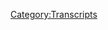 {{Transcript
    | title         = [[292: January 14, 2013]]
    | caption       = [https://knowledgefight.libsyn.com/knowledge-fight-january-14-2013 Listen to this episode on Libsyn]
    | episodeNumber = [[292: January 14, 2013|292]]
    | length        = 01:29:31
}}

{{MessageBox
    | header     = Warning: Bot Generated Content
    | text       = This transcript was automatically generated by transcription software and likely contains many mistakes and misattributions. Please check the audio for definitive quotes, attribution, and context.
    | image      = N3yvass4myg91.webp
    | imagewidth = 50px
    | id         = warning
}}

{{TranscriptBlock
    | name      = Unknown Speaker
    | timestamp = 00:00:00.000
    | text      = Andy in Kansas you're on the air. Thanks for holding
}}

{{TranscriptBlock
    | name      = Unknown Speaker
    | timestamp = 00:00:03.839
    | text      = Hello Alex, I'm a person caller. I'm a huge fan. I love your work. I love you. Hey everybody welcome back to knowledge fight
}}

{{TranscriptBlock
    | name      = Unknown Speaker
    | timestamp = 00:00:09.640
    | text      = I'm damn sure couple dudes like to sit around drink novelty beverages and talk a little bit about Alex Joe
}}

{{TranscriptBlock
    | name      = Unknown Speaker
    | timestamp = 00:00:14.619
    | text      = Oh indeed. We are Dan Jordan Dan Jordan. You got some new pots. Tell me about him well Jordan as you know
}}

{{TranscriptBlock
    | name      = Unknown Speaker
    | timestamp = 00:00:21.780
    | text      = I've got a little bit of a green film lately
}}

{{TranscriptBlock
    | name      = Unknown Speaker
    | timestamp = 00:00:24.879
    | text      = I've been growing some stuff in this new apartment one of the things I wanted to do I have a nice
}}

{{TranscriptBlock
    | name      = Unknown Speaker
    | timestamp = 00:00:28.760
    | text      = Oh god damn like
}}

{{TranscriptBlock
    | name      = Unknown Speaker
    | timestamp = 00:00:32.759
    | text      = My cat is apparently trying to eat them now on my windowsill anyway
}}

{{TranscriptBlock
    | name      = Unknown Speaker
    | timestamp = 00:00:36.840
    | text      = My point is this new apartment that I have has a pretty nice windowsill with a lot of good amount of light
}}

{{TranscriptBlock
    | name      = Unknown Speaker
    | timestamp = 00:00:42.640
    | text      = That's provided get down
}}

{{TranscriptBlock
    | name      = Unknown Speaker
    | timestamp = 00:00:44.640
    | text      = Oh
}}

{{TranscriptBlock
    | name      = Unknown Speaker
    | timestamp = 00:00:50.679
    | text      = She's trapped behind the pot. She's gonna. I'm gonna throw something
}}

{{TranscriptBlock
    | name      = Unknown Speaker
    | timestamp = 00:00:57.359
    | text      = Okay, she's down
}}

{{TranscriptBlock
    | name      = Unknown Speaker
    | timestamp = 00:01:00.359
    | text      = The problem is cats and plants both like windowsills and what we just experienced was me freaking out that Selene is gonna eat these plants
}}

{{TranscriptBlock
    | name      = Unknown Speaker
    | timestamp = 00:01:07.680
    | text      = Before they've come to growth anyway. I'm growing a number of things growing tomatoes peas lettuce
}}

{{TranscriptBlock
    | name      = Unknown Speaker
    | timestamp = 00:01:12.319
    | text      = Some flowers some peppers all looking very good, and I've you know it's a process you live and you learn
}}

{{TranscriptBlock
    | name      = Unknown Speaker
    | timestamp = 00:01:18.700
    | text      = I've never really grown anything especially indoors, and I left them in those sort of like seed
}}

{{TranscriptBlock
    | name      = Unknown Speaker
    | timestamp = 00:01:25.299
    | text      = Germinating pods yeah way too long way too long. Oh way too long. Oh, I thought it was way too short
}}

{{TranscriptBlock
    | name      = Unknown Speaker
    | timestamp = 00:01:30.340
    | text      = I thought they were growing really well, and I was having a lot of progress with them
}}

{{TranscriptBlock
    | name      = Unknown Speaker
    | timestamp = 00:01:34.459
    | text      = Uh-huh, but it turns out like when I tried to transplant them over a lot of them were clearly dead. Oh
}}

{{TranscriptBlock
    | name      = Unknown Speaker
    | timestamp = 00:01:39.900
    | text      = Okay, um so like just you couldn't tell because the top of them looked okay, but the the roots were all fun, right?
}}

{{TranscriptBlock
    | name      = Unknown Speaker
    | timestamp = 00:01:46.459
    | text      = Right right, so I've learned lessons. I can take with me into the next time. I grow some plants
}}

{{TranscriptBlock
    | name      = Unknown Speaker
    | timestamp = 00:01:50.939
    | text      = This is a fucking boring ass beginner really the highlight was
}}

{{TranscriptBlock
    | name      = Unknown Speaker
    | timestamp = 00:01:57.019
    | text      = It's just not gonna get better shan't eat my peas
}}

{{TranscriptBlock
    | name      = Unknown Speaker
    | timestamp = 00:02:00.340
    | text      = This is a podcast where I'm learning a lot about growing plants
}}

{{TranscriptBlock
    | name      = Unknown Speaker
    | timestamp = 00:02:03.659
    | text      = And I know a lot about Alex Jones, and I am learning a lot about both indeed well a little bit about one
}}

{{TranscriptBlock
    | name      = Unknown Speaker
    | timestamp = 00:02:09.120
    | text      = Oh today. We are ending the week Jordan. It's very exciting to be at the end of a week
}}

{{TranscriptBlock
    | name      = Unknown Speaker
    | timestamp = 00:02:20.740
    | text      = I'm still struggling with whether or not. I should have thrown these scissors at my cat
}}

{{TranscriptBlock
    | name      = Unknown Speaker
    | timestamp = 00:02:26.099
    | text      = For the record I didn't I just thought about it's true um
}}

{{TranscriptBlock
    | name      = Unknown Speaker
    | timestamp = 00:02:29.740
    | text      = It's been it's been a week man. Yeah, there was a lot
}}

{{TranscriptBlock
    | name      = Unknown Speaker
    | timestamp = 00:02:33.840
    | text      = And then Wednesday was maybe more fun
}}

{{TranscriptBlock
    | name      = Unknown Speaker
    | timestamp = 00:02:36.740
    | text      = but also still a lot and then we come to the end of the week here, and I wanted to jump back in to
}}

{{TranscriptBlock
    | name      = Unknown Speaker
    | timestamp = 00:02:42.419
    | text      = 2013 to our investigation of what Alex was up to in the aftermath of
}}

{{TranscriptBlock
    | name      = Unknown Speaker
    | timestamp = 00:02:47.419
    | text      = Sandy Hook of course reporting on it
}}

{{TranscriptBlock
    | name      = Unknown Speaker
    | timestamp = 00:02:49.419
    | text      = And I got way more than I could have ever bargained for and we'll get into that
}}

{{TranscriptBlock
    | name      = Unknown Speaker
    | timestamp = 00:02:54.020
    | text      = But first I need to give a shout out to some people who have joined up and are supporting the show
}}

{{TranscriptBlock
    | name      = Unknown Speaker
    | timestamp = 00:02:58.939
    | text      = So first Glenn you're now a policy wonk. I'm a policy wonk. Thank you Glenn
}}

{{TranscriptBlock
    | name      = Unknown Speaker
    | timestamp = 00:03:04.219
    | text      = Glenn next Alex J
}}

{{TranscriptBlock
    | name      = Unknown Speaker
    | timestamp = 00:03:07.939
    | text      = Question mark there's a question mark no. I'm just putting I'm in so you're
}}

{{TranscriptBlock
    | name      = Unknown Speaker
    | timestamp = 00:03:13.460
    | text      = Alex J. You're now a policy wonk. I'm a policy wonk
}}

{{TranscriptBlock
    | name      = Unknown Speaker
    | timestamp = 00:03:19.020
    | text      = Next goopy cat. Thank you so much. You are now policy wonk. I'm a policy wonk. Thank you
}}

{{TranscriptBlock
    | name      = Unknown Speaker
    | timestamp = 00:03:24.740
    | text      = Cats and then finally I'd like to say thank you to somebody who donated on a bit of an elevated level we appreciate it
}}

{{TranscriptBlock
    | name      = Unknown Speaker
    | timestamp = 00:03:30.300
    | text      = Oh, so very much, so Brandon with a Y Bri B R A N D Y and all right
}}

{{TranscriptBlock
    | name      = Unknown Speaker
    | timestamp = 00:03:36.780
    | text      = Thank you so much. You are now a technocrat. I'm a policy wonk
}}

{{TranscriptBlock
    | name      = Unknown Speaker
    | timestamp = 00:03:43.500
    | text      = Someone someone sodomite sent me a bucket of poop daddy shark
}}

{{TranscriptBlock
    | name      = Unknown Speaker
    | timestamp = 00:03:48.419
    | text      = Jar Jar Binks has a Caribbean black accent. He's a loser little little titty, baby
}}

{{TranscriptBlock
    | name      = Unknown Speaker
    | timestamp = 00:03:55.539
    | text      = I don't want to hate black people. I renounce Jesus Christ. Thank you so much Brandon with a Y
}}

{{TranscriptBlock
    | name      = Unknown Speaker
    | timestamp = 00:04:00.979
    | text      = Thank you very much Brandon with a Y if you're out there listening
}}

{{TranscriptBlock
    | name      = Unknown Speaker
    | timestamp = 00:04:04.060
    | text      = You're thinking hey
}}

{{TranscriptBlock
    | name      = Unknown Speaker
    | timestamp = 00:04:04.539
    | text      = I like what these guys do I'd like to support the show you can do that by going to our website knowledge fight calm clicking
}}

{{TranscriptBlock
    | name      = Unknown Speaker
    | timestamp = 00:04:09.020
    | text      = The button says support the show we would appreciate it. It would be very nice of you
}}

{{TranscriptBlock
    | name      = Unknown Speaker
    | timestamp = 00:04:12.539
    | text      = Yeah, you can help me buy more plants that my cat can possibly eat. Yeah something also people have been posting
}}

{{TranscriptBlock
    | name      = Unknown Speaker
    | timestamp = 00:04:18.980
    | text      = Pictures of their shirts. They're pretty good. I was worried about it. I was worried about it
}}

{{TranscriptBlock
    | name      = Unknown Speaker
    | timestamp = 00:04:23.620
    | text      = Yeah, you never know how shirts are gonna come out right and I think they look pretty good
}}

{{TranscriptBlock
    | name      = Unknown Speaker
    | timestamp = 00:04:28.300
    | text      = I was very concerned that the background black that's underneath the the note. Yeah that call Larry Nichols note
}}

{{TranscriptBlock
    | name      = Unknown Speaker
    | timestamp = 00:04:35.180
    | text      = Yeah, I was worried. It wouldn't match the black on the shirt same, but it looks great. It looks great
}}

{{TranscriptBlock
    | name      = Unknown Speaker
    | timestamp = 00:04:39.899
    | text      = So thank you everybody was buying those if you'd like to buy a shirt
}}

{{TranscriptBlock
    | name      = Unknown Speaker
    | timestamp = 00:04:42.620
    | text      = There is also a link on knowledge fight calm that takes you directly to the shirt store and then they do ship
}}

{{TranscriptBlock
    | name      = Unknown Speaker
    | timestamp = 00:04:47.980
    | text      = internationally if you are looking
}}

{{TranscriptBlock
    | name      = Unknown Speaker
    | timestamp = 00:04:49.980
    | text      = You know, you're overseas you can do that and we're working on some other designs, too
}}

{{TranscriptBlock
    | name      = Unknown Speaker
    | timestamp = 00:04:55.180
    | text      = So we'll we'll get that updated and let's get out of this. Yeah whole catalyst. What are we dogs? Yeah
}}

{{TranscriptBlock
    | name      = Unknown Speaker
    | timestamp = 00:05:01.579
    | text      = Dog aliens are we dog aliens? So Jordan, do you remember what happened at the on our last episode?
}}

{{TranscriptBlock
    | name      = Unknown Speaker
    | timestamp = 00:05:08.259
    | text      = From 2013. No, which one was that? I remember April 5th and no, this is January January
}}

{{TranscriptBlock
    | name      = Unknown Speaker
    | timestamp = 00:05:14.339
    | text      = All right. What month are we in this last time? We covered January 10th through 13th
}}

{{TranscriptBlock
    | name      = Unknown Speaker
    | timestamp = 00:05:21.019
    | text      = 2013 and Alex was really obsessed with the idea that on here's Morgan. Oh, well, there was bad
}}

{{TranscriptBlock
    | name      = Unknown Speaker
    | timestamp = 00:05:26.540
    | text      = There's definitely then on the next day. He was gonna have a huge guest
}}

{{TranscriptBlock
    | name      = Unknown Speaker
    | timestamp = 00:05:30.420
    | text      = Yes, and you revealed that it was not a huge guest. It was the Obama phone
}}

{{TranscriptBlock
    | name      = Unknown Speaker
    | timestamp = 00:05:36.339
    | text      = Today we are going over January 14th 2013 the day the Obama phone lady showed up that went down in
}}

{{TranscriptBlock
    | name      = Unknown Speaker
    | timestamp = 00:05:43.699
    | text      = Infamy. Yep, and here's an out-of-context drop from today's show
}}

{{TranscriptBlock
    | name      = Unknown Speaker
    | timestamp = 00:05:48.500
    | text      = That's what feminism is is house slaves
}}

{{TranscriptBlock
    | name      = Unknown Speaker
    | timestamp = 00:06:04.779
    | text      = So on the last episode Alex was so pumped about this he was talking about how like he didn't even say it was the Obama
}}

{{TranscriptBlock
    | name      = Unknown Speaker
    | timestamp = 00:06:10.579
    | text      = Phone he was like, I've got such a huge gas the hugest of guests
}}

{{TranscriptBlock
    | name      = Unknown Speaker
    | timestamp = 00:06:14.339
    | text      = I don't want to jinx it by saying who it was lest something fall through
}}

{{TranscriptBlock
    | name      = Unknown Speaker
    | timestamp = 00:06:19.620
    | text      = What if she got busy right her phone is obviously ringing off the hook
}}

{{TranscriptBlock
    | name      = Unknown Speaker
    | timestamp = 00:06:27.339
    | text      = And so Alex
}}

{{TranscriptBlock
    | name      = Unknown Speaker
    | timestamp = 00:06:29.540
    | text      = Opens up this show in the exact same mood just pumped
}}

{{TranscriptBlock
    | name      = Unknown Speaker
    | timestamp = 00:06:33.819
    | text      = Ladies and gentlemen, it is the 14th day of January
}}

{{TranscriptBlock
    | name      = Unknown Speaker
    | timestamp = 00:06:41.579
    | text      = 2013 we're gonna be here live or willing for the next three hours
}}

{{TranscriptBlock
    | name      = Unknown Speaker
    | timestamp = 00:06:46.259
    | text      = And again, I am your host Alex Jones. We do not have any guest today except for the Obama phone lady
}}

{{TranscriptBlock
    | name      = Unknown Speaker
    | timestamp = 00:06:53.459
    | text      = You might have recognized an essential problem with the beginning of this episode
}}

{{TranscriptBlock
    | name      = Unknown Speaker
    | timestamp = 00:07:08.980
    | text      = And that is that Alex doesn't seem to know her name at all
}}

{{TranscriptBlock
    | name      = Unknown Speaker
    | timestamp = 00:07:13.100
    | text      = here is another clip where he just refers to her as the Obama phone lady and
}}

{{TranscriptBlock
    | name      = Unknown Speaker
    | timestamp = 00:07:17.060
    | text      = And quite frankly, I haven't really hardly seen my children the last few days. I've been working so much over the weekend
}}

{{TranscriptBlock
    | name      = Unknown Speaker
    | timestamp = 00:07:23.540
    | text      = And I and I'm I want to go home and see them tonight
}}

{{TranscriptBlock
    | name      = Unknown Speaker
    | timestamp = 00:07:26.220
    | text      = But I also want to take Obama phone lady out to dinner. You know what I'll do
}}

{{TranscriptBlock
    | name      = Unknown Speaker
    | timestamp = 00:07:30.339
    | text      = I'll have my wife come meet us for dinner
}}

{{TranscriptBlock
    | name      = Unknown Speaker
    | timestamp = 00:07:33.540
    | text      = We'll take
}}

{{TranscriptBlock
    | name      = Unknown Speaker
    | timestamp = 00:07:35.220
    | text      = Obama phone lady and her husband
}}

{{TranscriptBlock
    | name      = Unknown Speaker
    | timestamp = 00:07:37.899
    | text      = We're gonna tell you her name and everything here on air once I figure out what it is
}}

{{TranscriptBlock
    | name      = Unknown Speaker
    | timestamp = 00:07:42.259
    | text      = The Obama phone lady mister, uh-huh her husband Obama phone lady, man
}}

{{TranscriptBlock
    | name      = Unknown Speaker
    | timestamp = 00:07:49.899
    | text      = So you might at this point be questioning how did this happen why is the Obama phone lady coming on to Alex's trail
}}

{{TranscriptBlock
    | name      = Unknown Speaker
    | timestamp = 00:07:58.939
    | text      = It's a really good question. We'll get into who she is and all this stuff. So apparently he doesn't know who she is
}}

{{TranscriptBlock
    | name      = Unknown Speaker
    | timestamp = 00:08:03.980
    | text      = Either he knows enough. That's true. He knows what she stands for in the conservative media phones, and that's plenty
}}

{{TranscriptBlock
    | name      = Unknown Speaker
    | timestamp = 00:08:10.459
    | text      = But in this next clip Alex explains how it came to be that the Obama phone lady ended up in his studio
}}

{{TranscriptBlock
    | name      = Unknown Speaker
    | timestamp = 00:08:17.459
    | text      = People are asking why are they why have you gotten Obama phone lady here? Well number one
}}

{{TranscriptBlock
    | name      = Unknown Speaker
    | timestamp = 00:08:23.220
    | text      = I said the listeners there'd be a $5,000 bounty
}}

{{TranscriptBlock
    | name      = Unknown Speaker
    | timestamp = 00:08:26.579
    | text      = For whoever got me a hold of her
}}

{{TranscriptBlock
    | name      = Unknown Speaker
    | timestamp = 00:08:30.540
    | text      = That's some good English there that there would be a $5,000 bonus for whoever got us in touch with her
}}

{{TranscriptBlock
    | name      = Unknown Speaker
    | timestamp = 00:08:36.580
    | text      = And then if we actually got her on air $5,000 bounty
}}

{{TranscriptBlock
    | name      = Unknown Speaker
    | timestamp = 00:08:44.100
    | text      = And I got to talk to the guys that actually ran into her at a
}}

{{TranscriptBlock
    | name      = Unknown Speaker
    | timestamp = 00:08:48.220
    | text      = Store and did this and obviously asked them if they want any of that bounty to go to her
}}

{{TranscriptBlock
    | name      = Unknown Speaker
    | timestamp = 00:08:53.860
    | text      = but we flew her down here and
}}

{{TranscriptBlock
    | name      = Unknown Speaker
    | timestamp = 00:08:56.460
    | text      = She is here. So he paid
}}

{{TranscriptBlock
    | name      = Unknown Speaker
    | timestamp = 00:09:00.100
    | text      = $5,000 for one of his listeners to go find her and then paid to fly her to Texas
}}

{{TranscriptBlock
    | name      = Unknown Speaker
    | timestamp = 00:09:05.860
    | text      = So he's in the hole for this. Yeah
}}

{{TranscriptBlock
    | name      = Unknown Speaker
    | timestamp = 00:09:08.620
    | text      = Could have just sent like an email to how would he how would he know how to get a hold of her?
}}

{{TranscriptBlock
    | name      = Unknown Speaker
    | timestamp = 00:09:13.059
    | text      = Oh, they no one had her name
}}

{{TranscriptBlock
    | name      = Unknown Speaker
    | timestamp = 00:09:15.580
    | text      = She was just someone who appeared in a fucking viral video. Yeah. Oh
}}

{{TranscriptBlock
    | name      = Unknown Speaker
    | timestamp = 00:09:19.980
    | text      = Okay, Alex is like really trying to do some digging here. Okay
}}

{{TranscriptBlock
    | name      = Unknown Speaker
    | timestamp = 00:09:23.700
    | text      = He didn't have an email address as we learned later in this episode. She doesn't even have a computer. So what? Yeah
}}

{{TranscriptBlock
    | name      = Unknown Speaker
    | timestamp = 00:09:29.179
    | text      = Okay, so he wouldn't have been able to get a hold of her except by some buddy on the ground
}}

{{TranscriptBlock
    | name      = Unknown Speaker
    | timestamp = 00:09:34.899
    | text      = They're finding her. Yeah, this guy does Alex has to give that guy $5,000
}}

{{TranscriptBlock
    | name      = Unknown Speaker
    | timestamp = 00:09:39.620
    | text      = That's no good. And then Alex has to pay to fly her and her husband to Texas. Oh, man, that's a bummer is trying
}}

{{TranscriptBlock
    | name      = Unknown Speaker
    | timestamp = 00:09:45.620
    | text      = Yeah, really hard. Yeah, but well and unfortunately, it doesn't feel that great to him once she's there
}}

{{TranscriptBlock
    | name      = Unknown Speaker
    | timestamp = 00:09:53.179
    | text      = Oh, man, it does. He's elated but at the same time
}}

{{TranscriptBlock
    | name      = Unknown Speaker
    | timestamp = 00:09:56.500
    | text      = Her presence makes him feel a little bit self-conscious. I
}}

{{TranscriptBlock
    | name      = Unknown Speaker
    | timestamp = 00:10:01.000
    | text      = Was not even excited about going on piers Morgan didn't even have butterflies
}}

{{TranscriptBlock
    | name      = Unknown Speaker
    | timestamp = 00:10:04.379
    | text      = I
}}

{{TranscriptBlock
    | name      = Unknown Speaker
    | timestamp = 00:10:05.539
    | text      = Didn't wear a sports jacket for Obama phone lady. I think I'll go put a tie on
}}

{{TranscriptBlock
    | name      = Unknown Speaker
    | timestamp = 00:10:09.740
    | text      = Oughta put some diamond cufflinks on
}}

{{TranscriptBlock
    | name      = Unknown Speaker
    | timestamp = 00:10:12.139
    | text      = I'm wearing a short-sleeve shirt. That's not respectful enough. That's actually all I had back there in my wardrobe
}}

{{TranscriptBlock
    | name      = Unknown Speaker
    | timestamp = 00:10:17.299
    | text      = I sent stuff away to be cleaned. Okay, uh
}}

{{TranscriptBlock
    | name      = Unknown Speaker
    | timestamp = 00:10:20.460
    | text      = Just she's coming
}}

{{TranscriptBlock
    | name      = Unknown Speaker
    | timestamp = 00:10:23.259
    | text      = Maybe get her husband in here with her
}}

{{TranscriptBlock
    | name      = Unknown Speaker
    | timestamp = 00:10:25.820
    | text      = He's a character too, but it's a big deal
}}

{{TranscriptBlock
    | name      = Unknown Speaker
    | timestamp = 00:10:28.940
    | text      = It's a big deal. He just described his wardrobe as being not respectful enough and yet he still
}}

{{TranscriptBlock
    | name      = Unknown Speaker
    | timestamp = 00:10:40.860
    | text      = He has not and he won't for a while this is the beginning of the fucking show
}}

{{TranscriptBlock
    | name      = Unknown Speaker
    | timestamp = 00:10:45.620
    | text      = Yeah, it's maybe half an hour 40 minutes of Alex being like I can't believe Obama phone ladies
}}

{{TranscriptBlock
    | name      = Unknown Speaker
    | timestamp = 00:10:51.899
    | text      = I really can I do not deserve to be around her really
}}

{{TranscriptBlock
    | name      = Unknown Speaker
    | timestamp = 00:10:55.600
    | text      = She is the most exciting celebrity I have ever met in my life. That seems crazy. It is
}}

{{TranscriptBlock
    | name      = Unknown Speaker
    | timestamp = 00:11:01.299
    | text      = So Jordan in order to fully understand the context around which the Obama phone video the which features Obama phone lady
}}

{{TranscriptBlock
    | name      = Unknown Speaker
    | timestamp = 00:11:08.899
    | text      = Yes, you understand the context that existed in back in 2012 when it was released
}}

{{TranscriptBlock
    | name      = Unknown Speaker
    | timestamp = 00:11:13.899
    | text      = It's important to remember a couple of things
}}

{{TranscriptBlock
    | name      = Unknown Speaker
    | timestamp = 00:11:16.460
    | text      = First the video was posted and went viral about a month before the 2012 election
}}

{{TranscriptBlock
    | name      = Unknown Speaker
    | timestamp = 00:11:21.179
    | text      = Which Mitt Romney had what was looking like worse and worse chances of winning with each passing day
}}

{{TranscriptBlock
    | name      = Unknown Speaker
    | timestamp = 00:11:26.860
    | text      = His campaign was in need of an October surprise that didn't appear to be coming
}}

{{TranscriptBlock
    | name      = Unknown Speaker
    | timestamp = 00:11:31.740
    | text      = in fact
}}

{{TranscriptBlock
    | name      = Unknown Speaker
    | timestamp = 00:11:32.820
    | text      = the opposite had come on September 17th 2012 a series of tapes of Romney speaking at an exclusive
}}

{{TranscriptBlock
    | name      = Unknown Speaker
    | timestamp = 00:11:40.299
    | text      = $50,000 a plate private dinner had been released and a large portion of the response to them were that Romney had straight-up
}}

{{TranscriptBlock
    | name      = Unknown Speaker
    | timestamp = 00:11:46.980
    | text      = Fucked himself over the tapes show an out-of-touch fairly resentful rich prick
}}

{{TranscriptBlock
    | name      = Unknown Speaker
    | timestamp = 00:11:52.860
    | text      = Speaking freely because he knows he's surrounded by people who are the same
}}

{{TranscriptBlock
    | name      = Unknown Speaker
    | timestamp = 00:11:56.620
    | text      = The line that most people ran with in terms of reporting was this quote
}}

{{TranscriptBlock
    | name      = Unknown Speaker
    | timestamp = 00:12:00.539
    | text      = All right
}}

{{TranscriptBlock
    | name      = Unknown Speaker
    | timestamp = 00:12:01.179
    | text      = There are 47 percent who are with him who are dependent on the government who believe their victims who believe the government has a responsibility
}}

{{TranscriptBlock
    | name      = Unknown Speaker
    | timestamp = 00:12:07.860
    | text      = To care for them who believe that they're entitled to health care to food to housing to you name it that's entitlement and the government
}}

{{TranscriptBlock
    | name      = Unknown Speaker
    | timestamp = 00:12:15.299
    | text      = Should and that government should give it to them. He goes on to say quote my job is not to worry about those people
}}

{{TranscriptBlock
    | name      = Unknown Speaker
    | timestamp = 00:12:22.980
    | text      = After a lackluster Republican National Convention Romney hadn't seen a considerable bump in his numbers
}}

{{TranscriptBlock
    | name      = Unknown Speaker
    | timestamp = 00:12:28.019
    | text      = So his campaign had announced they were going to move away from attacking Obama and focus on what good things Romney could do if he was
}}

{{TranscriptBlock
    | name      = Unknown Speaker
    | timestamp = 00:12:34.659
    | text      = Elected then almost immediately this tape comes out to the surface of him telling a room full of multi-millionaires
}}

{{TranscriptBlock
    | name      = Unknown Speaker
    | timestamp = 00:12:40.740
    | text      = That almost half of the country are people he's not supposed to care about as president
}}

{{TranscriptBlock
    | name      = Unknown Speaker
    | timestamp = 00:12:45.740
    | text      = This is a huge crisis for him. If you recall. Yeah, it didn't it didn't play. Well, it looked bad
}}

{{TranscriptBlock
    | name      = Unknown Speaker
    | timestamp = 00:12:51.899
    | text      = Because this was because it was bad because that whole thing was so insane people have largely forgotten that he also said this in
}}

{{TranscriptBlock
    | name      = Unknown Speaker
    | timestamp = 00:12:58.899
    | text      = That video about his own wife quote we use and sparingly right now. So people don't get tired of her
}}

{{TranscriptBlock
    | name      = Unknown Speaker
    | timestamp = 00:13:06.779
    | text      = It's like a real piece of shit guy
}}

{{TranscriptBlock
    | name      = Unknown Speaker
    | timestamp = 00:13:09.039
    | text      = Hey, who cares? He put his dog on top of his fucking car and drove it and then tried to get a job from Trump
}}

{{TranscriptBlock
    | name      = Unknown Speaker
    | timestamp = 00:13:15.759
    | text      = How did he yeah, how is he? How is he's a senator, right? I think so
}}

{{TranscriptBlock
    | name      = Unknown Speaker
    | timestamp = 00:13:20.279
    | text      = Yeah, I believe that's where he's landed. You can can you do that?
}}

{{TranscriptBlock
    | name      = Unknown Speaker
    | timestamp = 00:13:22.879
    | text      = Can you just put a dog on top of your car drive with it and then America's just like that's fine
}}

{{TranscriptBlock
    | name      = Unknown Speaker
    | timestamp = 00:13:27.679
    | text      = Don't leave you laugh about it. Oh my god
}}

{{TranscriptBlock
    | name      = Unknown Speaker
    | timestamp = 00:13:30.000
    | text      = So Romney's campaign was in trouble and the perception that he was a complete asshole who would sell out the poor to make the rich
}}

{{TranscriptBlock
    | name      = Unknown Speaker
    | timestamp = 00:13:36.399
    | text      = Slightly richer was starting to take hold because it was true
}}

{{TranscriptBlock
    | name      = Unknown Speaker
    | timestamp = 00:13:39.559
    | text      = The right-wing media sphere needed to come up with something compelling and they needed it fast
}}

{{TranscriptBlock
    | name      = Unknown Speaker
    | timestamp = 00:13:43.639
    | text      = And luckily that thing fell right into their lap about a week later when a youtuber named real freedom
}}

{{TranscriptBlock
    | name      = Unknown Speaker
    | timestamp = 00:13:50.360
    | text      = 1776 posted a 44-second video of Michelle dowry who is now known as the Obama phone lady
}}

{{TranscriptBlock
    | name      = Unknown Speaker
    | timestamp = 00:13:56.759
    | text      = Yelling about how Obama gave her a phone and he should stay president so he can do even more
}}

{{TranscriptBlock
    | name      = Unknown Speaker
    | timestamp = 00:14:02.120
    | text      = Here is the complete audio of that video
}}

{{TranscriptBlock
    | name      = Unknown Speaker
    | timestamp = 00:14:33.120
    | text      = I
}}

{{TranscriptBlock
    | name      = Unknown Speaker
    | timestamp = 00:14:46.120
    | text      = Think that's a repeating. Yeah, I think you did it. No, I think that's oh, I think the video might be shorter than
}}

{{TranscriptBlock
    | name      = Unknown Speaker
    | timestamp = 00:14:52.080
    | text      = Seconds, I realize now listening to that. I think that is just like the same
}}

{{TranscriptBlock
    | name      = Unknown Speaker
    | timestamp = 00:14:56.919
    | text      = Yeah, it sounds like a loop. So if the problem was that Romney's face had been attached to the idea that
}}

{{TranscriptBlock
    | name      = Unknown Speaker
    | timestamp = 00:15:02.879
    | text      = 47% of the population was a bunch of freeloading inconsequential moochers
}}

{{TranscriptBlock
    | name      = Unknown Speaker
    | timestamp = 00:15:07.080
    | text      = Then the natural solution to that was to make someone else's face living proof that Romney was right and that this person embodies that
}}

{{TranscriptBlock
    | name      = Unknown Speaker
    | timestamp = 00:15:15.240
    | text      = 47% she's a welfare queen big Reagan's welfare queen all over again bingo real freedom
}}

{{TranscriptBlock
    | name      = Unknown Speaker
    | timestamp = 00:15:21.720
    | text      = 1776 had very few subscribers on YouTube
}}

{{TranscriptBlock
    | name      = Unknown Speaker
    | timestamp = 00:15:24.120
    | text      = But that didn't really matter his video was posted on September 26 2012
}}

{{TranscriptBlock
    | name      = Unknown Speaker
    | timestamp = 00:15:29.480
    | text      = Onto YouTube and the very next day the video was the top link on the drudge report with the headline quote Obama has my vote
}}

{{TranscriptBlock
    | name      = Unknown Speaker
    | timestamp = 00:15:36.639
    | text      = He gave me a free phone
}}

{{TranscriptBlock
    | name      = Unknown Speaker
    | timestamp = 00:15:38.440
    | text      = From there. It was parroted down by the right-wing media figures who have pretty much made careers off
}}

{{TranscriptBlock
    | name      = Unknown Speaker
    | timestamp = 00:15:43.240
    | text      = Just reading drudge headlines and riffing off them. Yeah, it's like Alex Jones Sean Hannity and Rush Limbaugh
}}

{{TranscriptBlock
    | name      = Unknown Speaker
    | timestamp = 00:15:48.320
    | text      = the message was clear as conservative commentators were quick to link this viral video to a defense of
}}

{{TranscriptBlock
    | name      = Unknown Speaker
    | timestamp = 00:15:55.000
    | text      = Romney's horrible statements. It was very clear that this
}}

{{TranscriptBlock
    | name      = Unknown Speaker
    | timestamp = 00:15:59.240
    | text      = existed in
}}

{{TranscriptBlock
    | name      = Unknown Speaker
    | timestamp = 00:16:00.879
    | text      = opposition to each other right
}}

{{TranscriptBlock
    | name      = Unknown Speaker
    | timestamp = 00:16:03.480
    | text      = They pushed the idea that this woman that at that point anonymous
}}

{{TranscriptBlock
    | name      = Unknown Speaker
    | timestamp = 00:16:07.960
    | text      = Was the face of the 47% that Romney was criticized for talking about?
}}

{{TranscriptBlock
    | name      = Unknown Speaker
    | timestamp = 00:16:11.879
    | text      = She was proof that Romney was right and the attacks against him were really just to cover up how right he was
}}

{{TranscriptBlock
    | name      = Unknown Speaker
    | timestamp = 00:16:17.299
    | text      = It's important to remember that this video went viral for two reasons and two reasons only
}}

{{TranscriptBlock
    | name      = Unknown Speaker
    | timestamp = 00:16:23.419
    | text      = one people laughing at this woman many of whom were doing it for racist reasons as
}}

{{TranscriptBlock
    | name      = Unknown Speaker
    | timestamp = 00:16:28.419
    | text      = Expressed by this poster on stormfront quote first
}}

{{TranscriptBlock
    | name      = Unknown Speaker
    | timestamp = 00:16:31.940
    | text      = I thought this was a joke
}}

{{TranscriptBlock
    | name      = Unknown Speaker
    | timestamp = 00:16:33.100
    | text      = But it's real racial inferiority on display a lot of people just thought the video was funny in an absurd way sure
}}

{{TranscriptBlock
    | name      = Unknown Speaker
    | timestamp = 00:16:39.899
    | text      = I I do I believe that there are people who thought this was funny in a non racist way
}}

{{TranscriptBlock
    | name      = Unknown Speaker
    | timestamp = 00:16:44.740
    | text      = But make no mistake a large portion of the people who thought the video was funny thought it was funny because how closely it mirrored
}}

{{TranscriptBlock
    | name      = Unknown Speaker
    | timestamp = 00:16:50.980
    | text      = Their racist stereotypes. Oh, yeah
}}

{{TranscriptBlock
    | name      = Unknown Speaker
    | timestamp = 00:16:53.259
    | text      = to the other reason why this got really popular was that there was a
}}

{{TranscriptBlock
    | name      = Unknown Speaker
    | timestamp = 00:16:57.620
    | text      = Coordinated media blitz to push this video in an attempt to help the Romney campaign
}}

{{TranscriptBlock
    | name      = Unknown Speaker
    | timestamp = 00:17:02.059
    | text      = This was the bandage to stop the bleeding from the fundraiser videos. Hold on. Are you saying that there is an entire media?
}}

{{TranscriptBlock
    | name      = Unknown Speaker
    | timestamp = 00:17:09.059
    | text      = operating an entire media operation that supports right-wing candidates regardless of fact or
}}

{{TranscriptBlock
    | name      = Unknown Speaker
    | timestamp = 00:17:17.779
    | text      = rational reporting I mean
}}

{{TranscriptBlock
    | name      = Unknown Speaker
    | timestamp = 00:17:20.420
    | text      = Some of it and especially back in 2012
}}

{{TranscriptBlock
    | name      = Unknown Speaker
    | timestamp = 00:17:22.700
    | text      = It might not be as formal as some of it appears to have been in the last election cycle
}}

{{TranscriptBlock
    | name      = Unknown Speaker
    | timestamp = 00:17:27.099
    | text      = But yes
}}

{{TranscriptBlock
    | name      = Unknown Speaker
    | timestamp = 00:17:28.099
    | text      = There is a there is a pipeline for this sort of thing might be and they needed like I said to stop the bleeding
}}

{{TranscriptBlock
    | name      = Unknown Speaker
    | timestamp = 00:17:34.140
    | text      = So this was pushed aggressively. It was top-linked on drudge and immediately became the boogeyman of conservative top
}}

{{TranscriptBlock
    | name      = Unknown Speaker
    | timestamp = 00:17:40.420
    | text      = Talk radio the video and audio were played incessantly on these radio shows with the hosts then mocking and finger-wagging
}}

{{TranscriptBlock
    | name      = Unknown Speaker
    | timestamp = 00:17:47.259
    | text      = About the entitlement state and how this woman is proof that their and randy and bullshit was right all along
}}

{{TranscriptBlock
    | name      = Unknown Speaker
    | timestamp = 00:17:52.980
    | text      = the second group of people these people who were using it as a bandage to stop the bleeding in the Romney campaign were using the
}}

{{TranscriptBlock
    | name      = Unknown Speaker
    | timestamp = 00:17:59.619
    | text      = Video for political points and once Romney lost they didn't need her anymore. They didn't talk about the obama phone lady
}}

{{TranscriptBlock
    | name      = Unknown Speaker
    | timestamp = 00:18:06.220
    | text      = Once their purpose they were using her for was gone
}}

{{TranscriptBlock
    | name      = Unknown Speaker
    | timestamp = 00:18:09.220
    | text      = I'm sure she'll be brought back up in passing when the midterms come along but looking back at the coverage of the story
}}

{{TranscriptBlock
    | name      = Unknown Speaker
    | timestamp = 00:18:15.299
    | text      = It's clear that it existed in the right-wing media just as a Hail Mary to try and help Romney
}}

{{TranscriptBlock
    | name      = Unknown Speaker
    | timestamp = 00:18:20.920
    | text      = When you see something like this where a story in the media is so coordinated for such a specific purpose
}}

{{TranscriptBlock
    | name      = Unknown Speaker
    | timestamp = 00:18:26.380
    | text      = They kind of speaks volumes when a certain outlier continues to cover that story long past the point where it's progenitors have left it
}}

{{TranscriptBlock
    | name      = Unknown Speaker
    | timestamp = 00:18:33.940
    | text      = in the dust
}}

{{TranscriptBlock
    | name      = Unknown Speaker
    | timestamp = 00:18:34.960
    | text      = Alex Jones is interviewing the obama phone lady on January 14th, 2013
}}

{{TranscriptBlock
    | name      = Unknown Speaker
    | timestamp = 00:18:40.220
    | text      = Quite a while after the 2012 election. Yeah
}}

{{TranscriptBlock
    | name      = Unknown Speaker
    | timestamp = 00:18:45.619
    | text      = Why wouldn't you
}}

{{TranscriptBlock
    | name      = Unknown Speaker
    | timestamp = 00:18:47.819
    | text      = How could you not if you if you get a hold of the obama phone lady you don't turn down that call it's big stuff
}}

{{TranscriptBlock
    | name      = Unknown Speaker
    | timestamp = 00:18:54.900
    | text      = Oh
}}

{{TranscriptBlock
    | name      = Unknown Speaker
    | timestamp = 00:18:57.059
    | text      = Okay, I mean it's a verbal contract if he says I'm gonna give you five thousand dollars for finding her
}}

{{TranscriptBlock
    | name      = Unknown Speaker
    | timestamp = 00:19:01.380
    | text      = So maybe he wanted her before the election. Yeah, but then he's like I gotta honor the contract
}}

{{TranscriptBlock
    | name      = Unknown Speaker
    | timestamp = 00:19:05.859
    | text      = I might as well fucking have her on it really does kind of sound right now just from the first opening bit and the fact
}}

{{TranscriptBlock
    | name      = Unknown Speaker
    | timestamp = 00:19:11.140
    | text      = That he doesn't know her name and did not bother to learn it prior to having her. I mean, I think he know that's not fair
}}

{{TranscriptBlock
    | name      = Unknown Speaker
    | timestamp = 00:19:16.220
    | text      = I think he knows it, but he doesn't remember. Okay
}}

{{TranscriptBlock
    | name      = Unknown Speaker
    | timestamp = 00:19:19.200
    | text      = Well
}}

{{TranscriptBlock
    | name      = Unknown Speaker
    | timestamp = 00:19:22.720
    | text      = Yeah, that might be worse
}}

{{TranscriptBlock
    | name      = Unknown Speaker
    | timestamp = 00:19:24.079
    | text      = Well, I think also it could be one of those things where her name is Michelle and Obama's wife is named Michelle
}}

{{TranscriptBlock
    | name      = Unknown Speaker
    | timestamp = 00:19:30.000
    | text      = Okay, so he might be second-guessing himself while he's on air like he doesn't want to call her the Michelle obama phone lady
}}

{{TranscriptBlock
    | name      = Unknown Speaker
    | timestamp = 00:19:35.559
    | text      = I want to say that her name is Michelle, but am I just thinking of Obama's wife, right?
}}

{{TranscriptBlock
    | name      = Unknown Speaker
    | timestamp = 00:19:39.680
    | text      = Right. What if her name is Monique or something like that? I look like an asshole
}}

{{TranscriptBlock
    | name      = Unknown Speaker
    | timestamp = 00:19:43.480
    | text      = Yeah, so I know like I know that I could just call her obama phone lady and that's totally fine
}}

{{TranscriptBlock
    | name      = Unknown Speaker
    | timestamp = 00:19:48.400
    | text      = Yeah, apparently, I don't know. But yeah, he does not I think he's probably not stoked about having to spend five grand on
}}

{{TranscriptBlock
    | name      = Unknown Speaker
    | timestamp = 00:19:56.759
    | text      = Maybe not. I don't think he's I don't think he's stoked but she's there for a reason
}}

{{TranscriptBlock
    | name      = Unknown Speaker
    | timestamp = 00:20:00.680
    | text      = Oh and it's outside of what most of the right wing used her for okay
}}

{{TranscriptBlock
    | name      = Unknown Speaker
    | timestamp = 00:20:06.039
    | text      = The coverage of the obama phone lady video was full of accusations of racism and I think that people were right to make this charge
}}

{{TranscriptBlock
    | name      = Unknown Speaker
    | timestamp = 00:20:12.799
    | text      = Oh, it's like the Atlantic ran pieces about how racist everyone's response to the video was but they make an important distinction that the video
}}

{{TranscriptBlock
    | name      = Unknown Speaker
    | timestamp = 00:20:20.400
    | text      = Itself isn't racist nor is the person who recorded it or posted it
}}

{{TranscriptBlock
    | name      = Unknown Speaker
    | timestamp = 00:20:24.440
    | text      = They assert that quote the racism comes when drudge rush the people who giddily
}}

{{TranscriptBlock
    | name      = Unknown Speaker
    | timestamp = 00:20:29.519
    | text      = Retweeted the link do a mental calculation that if enough people would just see this video
}}

{{TranscriptBlock
    | name      = Unknown Speaker
    | timestamp = 00:20:34.440
    | text      = They would support Romney because it plays on the same racist stereotypes that are usually trotted out this time of the election cycle
}}

{{TranscriptBlock
    | name      = Unknown Speaker
    | timestamp = 00:20:41.440
    | text      = Yep, the article in the Atlantic goes on to say quote the point of the video and the reason drudge and limbaugh hyped
}}

{{TranscriptBlock
    | name      = Unknown Speaker
    | timestamp = 00:20:47.279
    | text      = It is to say this is what Obama voters look like black poor stupid and after your money
}}

{{TranscriptBlock
    | name      = Unknown Speaker
    | timestamp = 00:20:53.640
    | text      = The video subject wasn't picked out because she happens to be black
}}

{{TranscriptBlock
    | name      = Unknown Speaker
    | timestamp = 00:20:57.359
    | text      = She was picked out because she is black Lee Atwater strategist for Ronald Reagan and George HW Bush explained how all this works way back in
}}

{{TranscriptBlock
    | name      = Unknown Speaker
    | timestamp = 00:21:05.440
    | text      = 1981
}}

{{TranscriptBlock
    | name      = Unknown Speaker
    | timestamp = 00:21:06.279
    | text      = better to talk about cutting taxes and busing because it's quote a hell of a lot more abstract than n-word n-word and
}}

{{TranscriptBlock
    | name      = Unknown Speaker
    | timestamp = 00:21:13.640
    | text      = This is the same angle Alex is taking on the video long after it clearly didn't serve its intended purpose of driving people to
}}

{{TranscriptBlock
    | name      = Unknown Speaker
    | timestamp = 00:21:21.400
    | text      = Romney
}}

{{TranscriptBlock
    | name      = Unknown Speaker
    | timestamp = 00:21:22.599
    | text      = Alex I'm not saying that the n-word n-word part is Alex's intended purpose, right?
}}

{{TranscriptBlock
    | name      = Unknown Speaker
    | timestamp = 00:21:27.519
    | text      = But the point of saying this is an Obama supporter. This is what they look like. Yeah
}}

{{TranscriptBlock
    | name      = Unknown Speaker
    | timestamp = 00:21:33.559
    | text      = is
}}

{{TranscriptBlock
    | name      = Unknown Speaker
    | timestamp = 00:21:34.839
    | text      = That's his that's his goal. Okay, so his goal is to use her as a archetype. Yeah
}}

{{TranscriptBlock
    | name      = Unknown Speaker
    | timestamp = 00:21:42.200
    | text      = Yeah of an Obama supporter right the you know Obama comes out and he reads off
}}

{{TranscriptBlock
    | name      = Unknown Speaker
    | timestamp = 00:21:47.160
    | text      = Teleprompters and he looks really really smart and like he knows things. This is what they're really like, right?
}}

{{TranscriptBlock
    | name      = Unknown Speaker
    | timestamp = 00:21:52.680
    | text      = What is that what he's doing is it's almost like he's they've created a straw man
}}

{{TranscriptBlock
    | name      = Unknown Speaker
    | timestamp = 00:21:57.759
    | text      = And then it was brought to life in the form of what they think she is
}}

{{TranscriptBlock
    | name      = Unknown Speaker
    | timestamp = 00:22:02.680
    | text      = and you see what I'm saying and that's part of why Alex has to pretend he's so excited to see her and she's such a
}}

{{TranscriptBlock
    | name      = Unknown Speaker
    | timestamp = 00:22:09.119
    | text      = celebrity he has to walk this really fine line of
}}

{{TranscriptBlock
    | name      = Unknown Speaker
    | timestamp = 00:22:12.640
    | text      = Like overdoing it because if he doesn't he's just gonna yell at her or something like something along those lines
}}

{{TranscriptBlock
    | name      = Unknown Speaker
    | timestamp = 00:22:18.920
    | text      = Okay, so what the fuck is gonna happen? He has to push like he has to create this
}}

{{TranscriptBlock
    | name      = Unknown Speaker
    | timestamp = 00:22:24.759
    | text      = spectacle of
}}

{{TranscriptBlock
    | name      = Unknown Speaker
    | timestamp = 00:22:26.359
    | text      = Artificial respect in order to safeguard himself from very real accusations that you're having your her on your show for nefarious
}}

{{TranscriptBlock
    | name      = Unknown Speaker
    | timestamp = 00:22:34.200
    | text      = reasons, right, right, right, he's excited as a way of hiding the fact that he's
}}

{{TranscriptBlock
    | name      = Unknown Speaker
    | timestamp = 00:22:39.160
    | text      = racist
}}

{{TranscriptBlock
    | name      = Unknown Speaker
    | timestamp = 00:22:41.240
    | text      = But maybe we're wrong
}}

{{TranscriptBlock
    | name      = Unknown Speaker
    | timestamp = 00:22:43.839
    | text      = That tone of voice says no
}}

{{TranscriptBlock
    | name      = Unknown Speaker
    | timestamp = 00:22:50.240
    | text      = This next clip Alex talks about how he's going to hire the Obama
}}

{{TranscriptBlock
    | name      = Unknown Speaker
    | timestamp = 00:22:53.559
    | text      = And I'll just be honest with you here
}}

{{TranscriptBlock
    | name      = Unknown Speaker
    | timestamp = 00:22:57.720
    | text      = About this is that it is my hope to stay in contact with Obama phone lady
}}

{{TranscriptBlock
    | name      = Unknown Speaker
    | timestamp = 00:23:03.640
    | text      = We'll give you your full name and stuff on air when she joins us. All right, and to try to
}}

{{TranscriptBlock
    | name      = Unknown Speaker
    | timestamp = 00:23:10.039
    | text      = Basically, maybe even have her as an auxiliary reporter. I don't even told her this yet. I'm just saying it all on air
}}

{{TranscriptBlock
    | name      = Unknown Speaker
    | timestamp = 00:23:16.119
    | text      = and to try to
}}

{{TranscriptBlock
    | name      = Unknown Speaker
    | timestamp = 00:23:18.720
    | text      = Educate her. Okay, that's a little patronizing
}}

{{TranscriptBlock
    | name      = Unknown Speaker
    | timestamp = 00:23:21.319
    | text      = Yeah, but in this next clip he discusses how she should get into comedy. It's a good thing
}}

{{TranscriptBlock
    | name      = Unknown Speaker
    | timestamp = 00:23:26.759
    | text      = It's a good thing for Alex that Obama was reelected
}}

{{TranscriptBlock
    | name      = Unknown Speaker
    | timestamp = 00:23:31.079
    | text      = Otherwise, she might not have a phone with which for him to stay in contact
}}

{{TranscriptBlock
    | name      = Unknown Speaker
    | timestamp = 00:23:35.279
    | text      = spoiler alert she would okay, but
}}

{{TranscriptBlock
    | name      = Unknown Speaker
    | timestamp = 00:23:38.400
    | text      = The it's good that she Obama won because otherwise this pageant wouldn't
}}

{{TranscriptBlock
    | name      = Unknown Speaker
    | timestamp = 00:23:43.400
    | text      = Yeah, you'd be out $5,000 and it'd be pointless to have her as a guest. Oh, yeah, that's true
}}

{{TranscriptBlock
    | name      = Unknown Speaker
    | timestamp = 00:23:47.559
    | text      = Yeah, what if Romney's in office? They're like, well now we've got the lady who yelled the Oh Romney sucks bad
}}

{{TranscriptBlock
    | name      = Unknown Speaker
    | timestamp = 00:23:54.279
    | text      = Great
}}

{{TranscriptBlock
    | name      = Unknown Speaker
    | timestamp = 00:23:55.960
    | text      = so like Alex one of his big things is that he
}}

{{TranscriptBlock
    | name      = Unknown Speaker
    | timestamp = 00:24:01.920
    | text      = Introducing talking about her is saying that she should get into comedy and into voiceover work
}}

{{TranscriptBlock
    | name      = Unknown Speaker
    | timestamp = 00:24:08.039
    | text      = Okay, which he expresses in this next clip. We see I'm not gonna lie to this lady
}}

{{TranscriptBlock
    | name      = Unknown Speaker
    | timestamp = 00:24:12.359
    | text      = I told her it's hilarious what she did. I don't agree with the dependency
}}

{{TranscriptBlock
    | name      = Unknown Speaker
    | timestamp = 00:24:16.240
    | text      = I
}}

{{TranscriptBlock
    | name      = Unknown Speaker
    | timestamp = 00:24:17.720
    | text      = Think if you play your cards, right and if you go to some small-time comedy clubs and get under the right person's wing
}}

{{TranscriptBlock
    | name      = Unknown Speaker
    | timestamp = 00:24:24.920
    | text      = You can do that comedy comedy pieces and probably become very famous. She's got natural talent. Okay
}}

{{TranscriptBlock
    | name      = Unknown Speaker
    | timestamp = 00:24:32.759
    | text      = I don't have
}}

{{TranscriptBlock
    | name      = Unknown Speaker
    | timestamp = 00:24:37.359
    | text      = Okay
}}

{{TranscriptBlock
    | name      = Unknown Speaker
    | timestamp = 00:24:39.680
    | text      = Now you may continue okay
}}

{{TranscriptBlock
    | name      = Unknown Speaker
    | timestamp = 00:24:41.240
    | text      = I thought you as someone who actually does do comedy still might have a thought about how stupid
}}

{{TranscriptBlock
    | name      = Unknown Speaker
    | timestamp = 00:24:50.000
    | text      = That's what you do she could get just go to it just go to an open mic or like the Octomom do a tour
}}

{{TranscriptBlock
    | name      = Unknown Speaker
    | timestamp = 00:24:56.380
    | text      = I don't know that might be true. I don't know. I bet she's got some good stuff
}}

{{TranscriptBlock
    | name      = Unknown Speaker
    | timestamp = 00:25:00.240
    | text      = You know, you see all these things were like people who are on reality shows and stuff end up like headlining clubs
}}

{{TranscriptBlock
    | name      = Unknown Speaker
    | timestamp = 00:25:05.160
    | text      = Yeah, and then comedians all complain about it. Yeah, wasn't that she could probably have done some sets
}}

{{TranscriptBlock
    | name      = Unknown Speaker
    | timestamp = 00:25:10.839
    | text      = I'm where but it wouldn't work. It'd be a flash in the pan
}}

{{TranscriptBlock
    | name      = Unknown Speaker
    | timestamp = 00:25:13.319
    | text      = Well didn't Amy Schumer get started doing that didn't she?
}}

{{TranscriptBlock
    | name      = Unknown Speaker
    | timestamp = 00:25:17.359
    | text      = I think I think her story is like she'd done one or two open mics before she did last comic standing and now she's Amy
}}

{{TranscriptBlock
    | name      = Unknown Speaker
    | timestamp = 00:25:23.680
    | text      = Schumer or whatever, but at least last comic standing is a stand-up show, right?
}}

{{TranscriptBlock
    | name      = Unknown Speaker
    | timestamp = 00:25:27.799
    | text      = So at least it's a reality show that is based on stand-up
}}

{{TranscriptBlock
    | name      = Unknown Speaker
    | timestamp = 00:25:30.920
    | text      = It's not the same as being on Temptation Island and then doing stand-up or some shit. That's fair. I don't know
}}

{{TranscriptBlock
    | name      = Unknown Speaker
    | timestamp = 00:25:37.279
    | text      = I think she'd be great on Temptation Island. Whatever. I think everybody's great on Temptation Island. Absolutely
}}

{{TranscriptBlock
    | name      = Unknown Speaker
    | timestamp = 00:25:43.599
    | text      = My point is that this is silly that Alex is like she should be a comic. I mean, she's fucking hilarious
}}

{{TranscriptBlock
    | name      = Unknown Speaker
    | timestamp = 00:25:50.319
    | text      = But there's this there's this weird trend that's going throughout they like I don't really I don't really care about any of this stuff
}}

{{TranscriptBlock
    | name      = Unknown Speaker
    | timestamp = 00:25:56.480
    | text      = It's just Alex being stupid, but it's important to consider how he's ramping this up
}}

{{TranscriptBlock
    | name      = Unknown Speaker
    | timestamp = 00:26:01.519
    | text      = Because it's like what do you fucking think that this seems real to anyone?
}}

{{TranscriptBlock
    | name      = Unknown Speaker
    | timestamp = 00:26:07.640
    | text      = Yeah, do you think that anyone who's ever listened to your show doesn't think like this is a weird Alex. Yeah
}}

{{TranscriptBlock
    | name      = Unknown Speaker
    | timestamp = 00:26:13.700
    | text      = Oh, yeah. Yeah, this is not in character for him. This is very strange. What are you doing? Alex? It's
}}

{{TranscriptBlock
    | name      = Unknown Speaker
    | timestamp = 00:26:21.319
    | text      = Suspicious he's very suspicious very it's it's almost like he's going over the top in order to
}}

{{TranscriptBlock
    | name      = Unknown Speaker
    | timestamp = 00:26:27.319
    | text      = Well, we'll build this woman up. Yeah, because he but it's building her up with the also added piece of like
}}

{{TranscriptBlock
    | name      = Unknown Speaker
    | timestamp = 00:26:36.279
    | text      = You know patronizingly talking about wanting to educate her wanting to help her and that comes up in this next clip
}}

{{TranscriptBlock
    | name      = Unknown Speaker
    | timestamp = 00:26:44.400
    | text      = It's gonna be a study of
}}

{{TranscriptBlock
    | name      = Unknown Speaker
    | timestamp = 00:26:46.839
    | text      = can we
}}

{{TranscriptBlock
    | name      = Unknown Speaker
    | timestamp = 00:26:48.839
    | text      = Help somebody but it's not like, you know, the Eddie Murphy movie where they make a bet that they can't help somebody I know
}}

{{TranscriptBlock
    | name      = Unknown Speaker
    | timestamp = 00:26:57.559
    | text      = that
}}

{{TranscriptBlock
    | name      = Unknown Speaker
    | timestamp = 00:26:59.079
    | text      = We can probably try to help this lady and help others by her example. We'll be right back. Stay with us
}}

{{TranscriptBlock
    | name      = Unknown Speaker
    | timestamp = 00:27:04.839
    | text      = All right, so we got a trading places situation going on here, but it's not like that like that
}}

{{TranscriptBlock
    | name      = Unknown Speaker
    | timestamp = 00:27:10.160
    | text      = It's not like that because it's not betting that you can't
}}

{{TranscriptBlock
    | name      = Unknown Speaker
    | timestamp = 00:27:12.799
    | text      = Help oh boy. Oh boy. I don't think they I don't think he got the message of that movie
}}

{{TranscriptBlock
    | name      = Unknown Speaker
    | timestamp = 00:27:21.599
    | text      = I'm thinking he didn't really get the message of that move. I think he doesn't get a lot of messages
}}

{{TranscriptBlock
    | name      = Unknown Speaker
    | timestamp = 00:27:25.480
    | text      = That's fair probably because his Obama phone
}}

{{TranscriptBlock
    | name      = Unknown Speaker
    | timestamp = 00:27:30.599
    | text      = Making a voicemail joke that didn't play out. I need to get to a small time
}}

{{TranscriptBlock
    | name      = Unknown Speaker
    | timestamp = 00:27:36.119
    | text      = Get under someone's wig gotta get under somebody's way. So if you could comedy pieces, so at this point
}}

{{TranscriptBlock
    | name      = Unknown Speaker
    | timestamp = 00:27:41.759
    | text      = I think it's probably important for me to note that there's no such thing as an Obama phone
}}

{{TranscriptBlock
    | name      = Unknown Speaker
    | timestamp = 00:27:45.720
    | text      = Outside of what's taken on that name because of this meme
}}

{{TranscriptBlock
    | name      = Unknown Speaker
    | timestamp = 00:27:48.640
    | text      = Yeah, it's been created what's behind this because there is a little bit of reality
}}

{{TranscriptBlock
    | name      = Unknown Speaker
    | timestamp = 00:27:53.000
    | text      = There is something behind it and I'd like to generously call this a misunderstanding
}}

{{TranscriptBlock
    | name      = Unknown Speaker
    | timestamp = 00:27:57.359
    | text      = Is the idea that this these programs do exist that help people with low incomes have access to phones
}}

{{TranscriptBlock
    | name      = Unknown Speaker
    | timestamp = 00:28:03.160
    | text      = You see telephones are considered a utility and as such the government has what's known as quote a universal service requirement for them
}}

{{TranscriptBlock
    | name      = Unknown Speaker
    | timestamp = 00:28:10.880
    | text      = This was laid out in the Communications Act of 1934
}}

{{TranscriptBlock
    | name      = Unknown Speaker
    | timestamp = 00:28:14.240
    | text      = Which reasoned that access to wire and radio communications were an essential piece of living in the then modern society
}}

{{TranscriptBlock
    | name      = Unknown Speaker
    | timestamp = 00:28:20.279
    | text      = So all citizens should be offered access to it
}}

{{TranscriptBlock
    | name      = Unknown Speaker
    | timestamp = 00:28:23.039
    | text      = The programs that have sprung out of this mandate are all centered around the understanding that having a phone or access to a phone is
}}

{{TranscriptBlock
    | name      = Unknown Speaker
    | timestamp = 00:28:29.319
    | text      = Not some kind of luxury. It's pretty much a necessity in today's world
}}

{{TranscriptBlock
    | name      = Unknown Speaker
    | timestamp = 00:28:33.640
    | text      = So the connect America fund was established to promote connectivity to rural communities
}}

{{TranscriptBlock
    | name      = Unknown Speaker
    | timestamp = 00:28:38.200
    | text      = Then in 1984 the lifeline program was started by then President Reagan
}}

{{TranscriptBlock
    | name      = Unknown Speaker
    | timestamp = 00:28:42.839
    | text      = Which aimed to quote ensure that all Americans have the opportunity and security that phone service brings
}}

{{TranscriptBlock
    | name      = Unknown Speaker
    | timestamp = 00:28:49.279
    | text      = Including being able to connect to jobs family and emergency services
}}

{{TranscriptBlock
    | name      = Unknown Speaker
    | timestamp = 00:28:53.599
    | text      = There's an essential piece of reasoning here that right-wing folks
}}

{{TranscriptBlock
    | name      = Unknown Speaker
    | timestamp = 00:28:57.079
    | text      = Just love to ignore and that is that it ultimately cost society more to deprive people of access to phones than it would to
}}

{{TranscriptBlock
    | name      = Unknown Speaker
    | timestamp = 00:29:03.759
    | text      = Subsidize them and the only real argument against a program like this is rooted in cruelty and appeals that quote people like this
}}

{{TranscriptBlock
    | name      = Unknown Speaker
    | timestamp = 00:29:11.000
    | text      = Just don't deserve it. And also it was a Reagan program. They also love to ignore that
}}

{{TranscriptBlock
    | name      = Unknown Speaker
    | timestamp = 00:29:16.240
    | text      = Yeah
}}

{{TranscriptBlock
    | name      = Unknown Speaker
    | timestamp = 00:29:16.599
    | text      = Then in 1996 under President Clinton the program was redefined so that people who qualified for the benefit could choose to use it for
}}

{{TranscriptBlock
    | name      = Unknown Speaker
    | timestamp = 00:29:23.920
    | text      = A cell phone or a landline, but that's not anything crazy. That's just a modernization of the program to fit technological advancements
}}

{{TranscriptBlock
    | name      = Unknown Speaker
    | timestamp = 00:29:31.279
    | text      = Yep, the program doesn't give out free phones
}}

{{TranscriptBlock
    | name      = Unknown Speaker
    | timestamp = 00:29:34.599
    | text      = Though as the myth goes
}}

{{TranscriptBlock
    | name      = Unknown Speaker
    | timestamp = 00:29:37.960
    | text      = It's set up to cover monthly discounts on phone service
}}

{{TranscriptBlock
    | name      = Unknown Speaker
    | timestamp = 00:29:41.200
    | text      = The free phones that may or may not be given out are given at the discretion of the cell phone service provider
}}

{{TranscriptBlock
    | name      = Unknown Speaker
    | timestamp = 00:29:46.720
    | text      = That company may offer a free phone as an incentive to entice customers
}}

{{TranscriptBlock
    | name      = Unknown Speaker
    | timestamp = 00:29:51.279
    | text      = But that's not the government's doing the idea of giving out phones is entirely up to these companies
}}

{{TranscriptBlock
    | name      = Unknown Speaker
    | timestamp = 00:29:56.839
    | text      = Yeah, also the money for this program doesn't come from taxes as the myth goes
}}

{{TranscriptBlock
    | name      = Unknown Speaker
    | timestamp = 00:30:03.079
    | text      = Most people's phone bill includes a small fee that goes to the Universal Services Fund and this is where the money for the program comes
}}

{{TranscriptBlock
    | name      = Unknown Speaker
    | timestamp = 00:30:09.920
    | text      = from the USF is what was used to make sure that rural communities are able to call the fire department and
}}

{{TranscriptBlock
    | name      = Unknown Speaker
    | timestamp = 00:30:16.839
    | text      = Some of that money also goes now to make sure that just because you're poor that doesn't mean you can't also call the fire department
}}

{{TranscriptBlock
    | name      = Unknown Speaker
    | timestamp = 00:30:23.759
    | text      = Some hardcore conservatives may complain that they shouldn't have to pay a dollar
}}

{{TranscriptBlock
    | name      = Unknown Speaker
    | timestamp = 00:30:28.000
    | text      = in their bill for this and that the government shouldn't force them to and I have great news the government isn't forcing them to
}}

{{TranscriptBlock
    | name      = Unknown Speaker
    | timestamp = 00:30:34.440
    | text      = Their phone company is the FCC requires telecommunications companies to pay into the Universal Service Fund
}}

{{TranscriptBlock
    | name      = Unknown Speaker
    | timestamp = 00:30:41.200
    | text      = But it's up to the individual companies to decide whether they pass along those expenses to their customers
}}

{{TranscriptBlock
    | name      = Unknown Speaker
    | timestamp = 00:30:46.279
    | text      = So if you're paying a dollar a month into this fee this fund don't be mad at the recipients of access to phones
}}

{{TranscriptBlock
    | name      = Unknown Speaker
    | timestamp = 00:30:53.000
    | text      = Don't be mad at the government be mad at your phone provider for making you pay their fair share
}}

{{TranscriptBlock
    | name      = Unknown Speaker
    | timestamp = 00:30:59.240
    | text      = Regulations can't have them. Well, I mean, I don't want them. It's their choice if they want to charge you for it
}}

{{TranscriptBlock
    | name      = Unknown Speaker
    | timestamp = 00:31:04.799
    | text      = That's the company's choice. They have to pay
}}

{{TranscriptBlock
    | name      = Unknown Speaker
    | timestamp = 00:31:07.880
    | text      = For access to this market. That is a utility, right? It's just part of how the
}}

{{TranscriptBlock
    | name      = Unknown Speaker
    | timestamp = 00:31:13.599
    | text      = The system works. Well, there's an there while I was working with the hearing impaired
}}

{{TranscriptBlock
    | name      = Unknown Speaker
    | timestamp = 00:31:19.319
    | text      = There's an entire series of programs set up to get hearing impaired people phones that will friction for their
}}

{{TranscriptBlock
    | name      = Unknown Speaker
    | timestamp = 00:31:26.720
    | text      = Impairment universal service. They don't have to pay for those. Huh? It is all taken care of and
}}

{{TranscriptBlock
    | name      = Unknown Speaker
    | timestamp = 00:31:32.599
    | text      = You know, it's do you want the company to have to pay for that or do you want them to charge you for it?
}}

{{TranscriptBlock
    | name      = Unknown Speaker
    | timestamp = 00:31:39.799
    | text      = Yeah, I think that's probably the only real conversation here, right?
}}

{{TranscriptBlock
    | name      = Unknown Speaker
    | timestamp = 00:31:43.160
    | text      = Is that that fee that you get in your phone bill? Are you mad enough about it?
}}

{{TranscriptBlock
    | name      = Unknown Speaker
    | timestamp = 00:31:47.920
    | text      = Do you think that the I mean, I think the company should pay it, but I also don't mind that I'm charged it
}}

{{TranscriptBlock
    | name      = Unknown Speaker
    | timestamp = 00:31:53.720
    | text      = Yes, that's where I'm at. Well, I mean I would like the company to chip in on it
}}

{{TranscriptBlock
    | name      = Unknown Speaker
    | timestamp = 00:31:58.799
    | text      = It seems like it's their responsibility
}}

{{TranscriptBlock
    | name      = Unknown Speaker
    | timestamp = 00:32:00.240
    | text      = It seems like it would only be fair but since we live in the world that we do I also recognize the great
}}

{{TranscriptBlock
    | name      = Unknown Speaker
    | timestamp = 00:32:06.319
    | text      = help and
}}

{{TranscriptBlock
    | name      = Unknown Speaker
    | timestamp = 00:32:08.440
    | text      = Necessity of a program like that. So if you're charging me one or two bucks a month on my bill, right?
}}

{{TranscriptBlock
    | name      = Unknown Speaker
    | timestamp = 00:32:13.119
    | text      = I'd most people don't know that they are being charged for this and tell someone points it out
}}

{{TranscriptBlock
    | name      = Unknown Speaker
    | timestamp = 00:32:18.039
    | text      = Yeah, they're not mad about it until someone makes them mad about it
}}

{{TranscriptBlock
    | name      = Unknown Speaker
    | timestamp = 00:32:21.279
    | text      = Hey, why is it there a National Men's Day Dan and when the people get mad about it or the you know?
}}

{{TranscriptBlock
    | name      = Unknown Speaker
    | timestamp = 00:32:26.240
    | text      = People like Rush Limbaugh make people mad about it
}}

{{TranscriptBlock
    | name      = Unknown Speaker
    | timestamp = 00:32:28.640
    | text      = They're making them mad about it by talking about a fictionalized version of the program itself
}}

{{TranscriptBlock
    | name      = Unknown Speaker
    | timestamp = 00:32:33.799
    | text      = They're using propaganda to make you mad about something that's been going on since 1934
}}

{{TranscriptBlock
    | name      = Unknown Speaker
    | timestamp = 00:32:38.519
    | text      = Yeah, you didn't know about and didn't give a shit about it actually helps people probably saved a lot of lives, right?
}}

{{TranscriptBlock
    | name      = Unknown Speaker
    | timestamp = 00:32:44.680
    | text      = Well, I mean just when you bring up the being able to call the fire department
}}

{{TranscriptBlock
    | name      = Unknown Speaker
    | timestamp = 00:32:48.839
    | text      = Let's go back even further when we didn't even have subsidized fire departments, right?
}}

{{TranscriptBlock
    | name      = Unknown Speaker
    | timestamp = 00:32:53.720
    | text      = You had to pay directly if you wanted your house to be
}}

{{TranscriptBlock
    | name      = Unknown Speaker
    | timestamp = 00:32:57.039
    | text      = Not on fire and think about how much more money that cost everybody
}}

{{TranscriptBlock
    | name      = Unknown Speaker
    | timestamp = 00:33:00.799
    | text      = Well, there's just there's a hundred the the bullshit bad faith argument of like well if you want that kind of luxury
}}

{{TranscriptBlock
    | name      = Unknown Speaker
    | timestamp = 00:33:06.880
    | text      = You should have to pay for it. Well, if you don't have a phone period how are you going to pay for it?
}}

{{TranscriptBlock
    | name      = Unknown Speaker
    | timestamp = 00:33:11.920
    | text      = How are you going to get a job if they can't call you back? Right, you know, yeah
}}

{{TranscriptBlock
    | name      = Unknown Speaker
    | timestamp = 00:33:16.720
    | text      = It's it's a cycle that yeah, this is one attempt to disrupt the cycle of
}}

{{TranscriptBlock
    | name      = Unknown Speaker
    | timestamp = 00:33:23.160
    | text      = Of inability to to get to the point where you could afford. Yeah, exactly
}}

{{TranscriptBlock
    | name      = Unknown Speaker
    | timestamp = 00:33:28.200
    | text      = And I don't I don't see a real problem with that
}}

{{TranscriptBlock
    | name      = Unknown Speaker
    | timestamp = 00:33:30.400
    | text      = Nope
}}

{{TranscriptBlock
    | name      = Unknown Speaker
    | timestamp = 00:33:30.759
    | text      = If there are abuses within the system and stuff like that then that's upon greater regulation to sort out or greater oversight of the programs
}}

{{TranscriptBlock
    | name      = Unknown Speaker
    | timestamp = 00:33:38.799
    | text      = And that's something that people have sought to get for or like work on as long as the program's been in existence
}}

{{TranscriptBlock
    | name      = Unknown Speaker
    | timestamp = 00:33:44.960
    | text      = Of course and cell phones obviously created
}}

{{TranscriptBlock
    | name      = Unknown Speaker
    | timestamp = 00:33:48.519
    | text      = New challenges to the program and not all of it went entirely smoothly
}}

{{TranscriptBlock
    | name      = Unknown Speaker
    | timestamp = 00:33:53.480
    | text      = but
}}

{{TranscriptBlock
    | name      = Unknown Speaker
    | timestamp = 00:33:54.920
    | text      = That's not a result of Obama
}}

{{TranscriptBlock
    | name      = Unknown Speaker
    | timestamp = 00:33:57.259
    | text      = Or anything like that, huh? So the reason that I find it acceptable that people are calling the coverage
}}

{{TranscriptBlock
    | name      = Unknown Speaker
    | timestamp = 00:34:03.460
    | text      = Of the obama phone lady in this whole thing racist is that the coverage doesn't discuss the reality of the program
}}

{{TranscriptBlock
    | name      = Unknown Speaker
    | timestamp = 00:34:10.260
    | text      = Like we've been discussing. Yeah, it just seems like
}}

{{TranscriptBlock
    | name      = Unknown Speaker
    | timestamp = 00:34:13.820
    | text      = They don't care about the reality that they're trying to offend people with about this
}}

{{TranscriptBlock
    | name      = Unknown Speaker
    | timestamp = 00:34:19.940
    | text      = People like rush and Alex just accept the false reality that this woman is yelling about in the video
}}

{{TranscriptBlock
    | name      = Unknown Speaker
    | timestamp = 00:34:24.920
    | text      = Which they then use as a cudgel to attack and mock her with
}}

{{TranscriptBlock
    | name      = Unknown Speaker
    | timestamp = 00:34:28.480
    | text      = They aren't using the video as an opportunity to argue against the lifeline program
}}

{{TranscriptBlock
    | name      = Unknown Speaker
    | timestamp = 00:34:32.679
    | text      = In fact, I've not even seen the name of the program or the Universal Services Fund come up in any of the coverage
}}

{{TranscriptBlock
    | name      = Unknown Speaker
    | timestamp = 00:34:38.880
    | text      = I've seen that's really
}}

{{TranscriptBlock
    | name      = Unknown Speaker
    | timestamp = 00:34:40.119
    | text      = Surprising because it's not you think they would want to get to the bottom of it and explain that it actually wasn't Obama
}}

{{TranscriptBlock
    | name      = Unknown Speaker
    | timestamp = 00:34:45.639
    | text      = Personally giving her these phones or a program that Obama create. That's the that's the adherence that they want to give
}}

{{TranscriptBlock
    | name      = Unknown Speaker
    | timestamp = 00:34:51.320
    | text      = Oh, no, Obama handed her the fucking phone. Oh, I see now I thought they were
}}

{{TranscriptBlock
    | name      = Unknown Speaker
    | timestamp = 00:34:57.280
    | text      = Arguing from a place of good faith. No, people like Alex are using this video to send a fucked-up message
}}

{{TranscriptBlock
    | name      = Unknown Speaker
    | timestamp = 00:35:02.380
    | text      = And it's basically this is what we're up against. Yep. This is the true face of an Obama supporter
}}

{{TranscriptBlock
    | name      = Unknown Speaker
    | timestamp = 00:35:07.920
    | text      = Well at the same time relying on an overtly racist trope to flesh out their coverage
}}

{{TranscriptBlock
    | name      = Unknown Speaker
    | timestamp = 00:35:12.639
    | text      = They're basically attempting to launch a modern reboot of the welfare queen lie as you sussed out almost immediately
}}

{{TranscriptBlock
    | name      = Unknown Speaker
    | timestamp = 00:35:18.519
    | text      = as the Atlantic article about this points out quote the video wasn't on drudge because drudge is advocating getting rid of the
}}

{{TranscriptBlock
    | name      = Unknown Speaker
    | timestamp = 00:35:26.400
    | text      = Program it's racist because the point is to portray poor black people as stupid and lazy and dupes for Obama
}}

{{TranscriptBlock
    | name      = Unknown Speaker
    | timestamp = 00:35:32.599
    | text      = And that's what it comes down to that's what Alex needs to present on this show
}}

{{TranscriptBlock
    | name      = Unknown Speaker
    | timestamp = 00:35:38.360
    | text      = But he's presenting it within the context of and I'm having her here to help her
}}

{{TranscriptBlock
    | name      = Unknown Speaker
    | timestamp = 00:35:43.599
    | text      = Yeah, which is probably even worse. That's more racist. I think especially considering even the people pushing
}}

{{TranscriptBlock
    | name      = Unknown Speaker
    | timestamp = 00:35:50.880
    | text      = This racist meme had already given up. Yeah by this point
}}

{{TranscriptBlock
    | name      = Unknown Speaker
    | timestamp = 00:35:54.159
    | text      = Yeah, Alex is continuing it on well past its expiration very weird
}}

{{TranscriptBlock
    | name      = Unknown Speaker
    | timestamp = 00:35:58.599
    | text      = So Alex talks for a long time about being so excited that she's coming on so excited
}}

{{TranscriptBlock
    | name      = Unknown Speaker
    | timestamp = 00:36:03.920
    | text      = but then he gets down to I
}}

{{TranscriptBlock
    | name      = Unknown Speaker
    | timestamp = 00:36:07.559
    | text      = Guess talking about 1984. He remembers a quote from the book about
}}

{{TranscriptBlock
    | name      = Unknown Speaker
    | timestamp = 00:36:12.039
    | text      = the trolls
}}

{{TranscriptBlock
    | name      = Unknown Speaker
    | timestamp = 00:36:14.199
    | text      = being able to overthrow the the party right and
}}

{{TranscriptBlock
    | name      = Unknown Speaker
    | timestamp = 00:36:18.760
    | text      = I just like it whenever Alex brings up one of these books that he believes are real and our admissions of the yeah
}}

{{TranscriptBlock
    | name      = Unknown Speaker
    | timestamp = 00:36:26.679
    | text      = Yeah, and then he accidentally just completely misinterprets something in it
}}

{{TranscriptBlock
    | name      = Unknown Speaker
    | timestamp = 00:36:31.159
    | text      = So, let's see if you can pick out what's wrong here in this one. Here's from page 60
}}

{{TranscriptBlock
    | name      = Unknown Speaker
    | timestamp = 00:36:35.940
    | text      = Of 1984 written by George Orwell first the song there was hope it must lie with the pros. That's the common
}}

{{TranscriptBlock
    | name      = Unknown Speaker
    | timestamp = 00:36:46.659
    | text      = Working class because only there in those swarming
}}

{{TranscriptBlock
    | name      = Unknown Speaker
    | timestamp = 00:36:51.219
    | text      = disregarded masses
}}

{{TranscriptBlock
    | name      = Unknown Speaker
    | timestamp = 00:36:53.420
    | text      = 85% of the population of Oceania, that's England in the US could be
}}

{{TranscriptBlock
    | name      = Unknown Speaker
    | timestamp = 00:36:58.139
    | text      = Forced to destroy the party ever be generated. Did you pick out what the major glaring problem there is?
}}

{{TranscriptBlock
    | name      = Unknown Speaker
    | timestamp = 00:37:07.179
    | text      = Well, it seems like that's a support for
}}

{{TranscriptBlock
    | name      = Unknown Speaker
    | timestamp = 00:37:12.619
    | text      = So bored
}}

{{TranscriptBlock
    | name      = Unknown Speaker
    | timestamp = 00:37:14.219
    | text      = Oceania is not the United States
}}

{{TranscriptBlock
    | name      = Unknown Speaker
    | timestamp = 00:37:17.579
    | text      = England it's also South America. It's also Australia. It's half of Africa
}}

{{TranscriptBlock
    | name      = Unknown Speaker
    | timestamp = 00:37:22.980
    | text      = Oceania is a incredibly large area in 1984
}}

{{TranscriptBlock
    | name      = Unknown Speaker
    | timestamp = 00:37:26.500
    | text      = The idea that he's presenting it as just the United States
}}

{{TranscriptBlock
    | name      = Unknown Speaker
    | timestamp = 00:37:29.980
    | text      = Well, it's the West Britain Oceania is the last that does isn't that what he does seem to be what he thinks
}}

{{TranscriptBlock
    | name      = Unknown Speaker
    | timestamp = 00:37:36.059
    | text      = It sure does seem like that the fact that he wholesale discounts. I don't know half of the rest of the world
}}

{{TranscriptBlock
    | name      = Unknown Speaker
    | timestamp = 00:37:42.739
    | text      = Yeah, it's also part of Todd
}}

{{TranscriptBlock
    | name      = Unknown Speaker
    | timestamp = 00:37:46.460
    | text      = It's like it when you have moments like that
}}

{{TranscriptBlock
    | name      = Unknown Speaker
    | timestamp = 00:37:48.619
    | text      = It's like I don't know I don't trust the rest of your assessment if that's if that's what you're taking away from this
}}

{{TranscriptBlock
    | name      = Unknown Speaker
    | timestamp = 00:37:53.699
    | text      = I mean, I would give him the benefit of the doubt there because I would that's well because I
}}

{{TranscriptBlock
    | name      = Unknown Speaker
    | timestamp = 00:37:59.739
    | text      = Mean, I mean his listeners would care about he wouldn't why would he mention right?
}}

{{TranscriptBlock
    | name      = Unknown Speaker
    | timestamp = 00:38:04.860
    | text      = You know those other well because outside of 1984 Oceania
}}

{{TranscriptBlock
    | name      = Unknown Speaker
    | timestamp = 00:38:09.059
    | text      = Relates to Australia and the surrounding areas. So like and even in the game a risk
}}

{{TranscriptBlock
    | name      = Unknown Speaker
    | timestamp = 00:38:14.619
    | text      = So that the word has a greater context than that in the United States and England and
}}

{{TranscriptBlock
    | name      = Unknown Speaker
    | timestamp = 00:38:21.940
    | text      = It just it just shows what he cares about
}}

{{TranscriptBlock
    | name      = Unknown Speaker
    | timestamp = 00:38:25.179
    | text      = Anyway, I was lying. He's not done talking about the Obama phone lady. Okay, it's most of what he talks about
}}

{{TranscriptBlock
    | name      = Unknown Speaker
    | timestamp = 00:38:31.260
    | text      = He hears what he has to say next which I think is reinforcing some of the ideas that I was bringing up
}}

{{TranscriptBlock
    | name      = Unknown Speaker
    | timestamp = 00:38:36.579
    | text      = In my introduction for this maybe ask her to print off questions for Obama phone lady
}}

{{TranscriptBlock
    | name      = Unknown Speaker
    | timestamp = 00:38:42.480
    | text      = So
}}

{{TranscriptBlock
    | name      = Unknown Speaker
    | timestamp = 00:38:44.159
    | text      = That when Michelle that's her first name so that when Michelle
}}

{{TranscriptBlock
    | name      = Unknown Speaker
    | timestamp = 00:38:48.719
    | text      = We have a title is in here in about an hour from now. We can also have some of your questions
}}

{{TranscriptBlock
    | name      = Unknown Speaker
    | timestamp = 00:38:53.880
    | text      = For Obama phone lady who we flown down to Austin, Texas
}}

{{TranscriptBlock
    | name      = Unknown Speaker
    | timestamp = 00:38:58.119
    | text      = To really have the archetypal Obama supporter here in studio. Oh, no. Oh, no. No, you can't put that one there
}}

{{TranscriptBlock
    | name      = Unknown Speaker
    | timestamp = 00:39:05.519
    | text      = Alex is now overtly made my argument for Wow. Yeah, he's presenting her as the archetype
}}

{{TranscriptBlock
    | name      = Unknown Speaker
    | timestamp = 00:39:11.599
    | text      = This is what they're all like what they're all like deep down. Mm-hmm. Oh boy
}}

{{TranscriptBlock
    | name      = Unknown Speaker
    | timestamp = 00:39:16.559
    | text      = So Alex said that she's gonna be on in an hour
}}

{{TranscriptBlock
    | name      = Unknown Speaker
    | timestamp = 00:39:19.079
    | text      = And he starts getting to some news and then she shows up and barges into the studio
}}

{{TranscriptBlock
    | name      = Unknown Speaker
    | timestamp = 00:39:24.360
    | text      = I love it and let me just show folks in the document cam. Hey
}}

{{TranscriptBlock
    | name      = Unknown Speaker
    | timestamp = 00:39:30.119
    | text      = Hey, hey guys, can you
}}

{{TranscriptBlock
    | name      = Unknown Speaker
    | timestamp = 00:39:31.880
    | text      = We got a camera mounted in there. Can we punch that up for viewers here? Come on over and say hi to folks
}}

{{TranscriptBlock
    | name      = Unknown Speaker
    | timestamp = 00:39:37.079
    | text      = No, no, just right there in that microphone
}}

{{TranscriptBlock
    | name      = Unknown Speaker
    | timestamp = 00:39:39.079
    | text      = Hello fans Obama phone lady here. How's that audio Genesis show today? You better open your phones in your head
}}

{{TranscriptBlock
    | name      = Unknown Speaker
    | timestamp = 00:39:48.239
    | text      = Hey, can you give a shout out to everybody?
}}

{{TranscriptBlock
    | name      = Unknown Speaker
    | timestamp = 00:39:52.079
    | text      = Now go ahead
}}

{{TranscriptBlock
    | name      = Unknown Speaker
    | timestamp = 00:39:54.960
    | text      = I'm gonna give a shout out to everybody here in Austin, Texas. I'm on Alex Jones show. I'm the Obama phone lady
}}

{{TranscriptBlock
    | name      = Unknown Speaker
    | timestamp = 00:40:02.559
    | text      = I represent now I'm Alex Jones here today. I love that guy. He's funny like me. Oh
}}

{{TranscriptBlock
    | name      = Unknown Speaker
    | timestamp = 00:40:11.920
    | text      = My goodness, you know, there's no doubt I'm not saying that you could do voiceovers immediately
}}

{{TranscriptBlock
    | name      = Unknown Speaker
    | timestamp = 00:40:18.639
    | text      = So, oh boy, I think Alex's wants to be her agent
}}

{{TranscriptBlock
    | name      = Unknown Speaker
    | timestamp = 00:40:22.679
    | text      = What is happening? I don't know. This is gonna be weird, isn't it? Yeah. Yeah, but she doesn't come into studio immediately
}}

{{TranscriptBlock
    | name      = Unknown Speaker
    | timestamp = 00:40:29.800
    | text      = She just barges in and gives some shout outs and then she's hanging out like in the booth or something like that
}}

{{TranscriptBlock
    | name      = Unknown Speaker
    | timestamp = 00:40:35.039
    | text      = Alex's son is there and so like at a certain point Alex just yells at them like like not angrily yells
}}

{{TranscriptBlock
    | name      = Unknown Speaker
    | timestamp = 00:40:41.639
    | text      = But he's like I can't handle the distraction anymore. My son is in there with the Obama phone lady. You guys gotta get out of here
}}

{{TranscriptBlock
    | name      = Unknown Speaker
    | timestamp = 00:40:48.880
    | text      = All right
}}

{{TranscriptBlock
    | name      = Unknown Speaker
    | timestamp = 00:40:50.400
    | text      = weird
}}

{{TranscriptBlock
    | name      = Unknown Speaker
    | timestamp = 00:40:51.880
    | text      = Yeah, there's a very weird energy to open this part up
}}

{{TranscriptBlock
    | name      = Unknown Speaker
    | timestamp = 00:40:54.960
    | text      = Yeah, so but as as he has her in the other room and he's distracted by the fact that a celebrity this big is
}}

{{TranscriptBlock
    | name      = Unknown Speaker
    | timestamp = 00:41:01.800
    | text      = Gracing his studio with their presence
}}

{{TranscriptBlock
    | name      = Unknown Speaker
    | timestamp = 00:41:04.360
    | text      = he does get into some other news and he gets a caller who asks about Sandy Hook stuff and
}}

{{TranscriptBlock
    | name      = Unknown Speaker
    | timestamp = 00:41:10.599
    | text      = Alex responds in a way that blew my fucking mind
}}

{{TranscriptBlock
    | name      = Unknown Speaker
    | timestamp = 00:41:15.039
    | text      = In this next clip this caller asks about the parent Robbie Parker who was acting in a way that people have described as being
}}

{{TranscriptBlock
    | name      = Unknown Speaker
    | timestamp = 00:41:22.960
    | text      = Like an actor. Okay now mic down man. Listen to this
}}

{{TranscriptBlock
    | name      = Unknown Speaker
    | timestamp = 00:41:28.199
    | text      = Response that Alex gives him. Here we go
}}

{{TranscriptBlock
    | name      = Unknown Speaker
    | timestamp = 00:41:30.559
    | text      = But what I wanted to talk about was a dandy hook
}}

{{TranscriptBlock
    | name      = Unknown Speaker
    | timestamp = 00:41:34.920
    | text      = I'm somebody that believes that there's some fishiness there and I'd like to go through a couple things
}}

{{TranscriptBlock
    | name      = Unknown Speaker
    | timestamp = 00:41:39.920
    | text      = I'm not sure if you've seen all these things yet
}}

{{TranscriptBlock
    | name      = Unknown Speaker
    | timestamp = 00:41:42.639
    | text      = First have you seen the video where the little girl's father?
}}

{{TranscriptBlock
    | name      = Unknown Speaker
    | timestamp = 00:41:47.280
    | text      = Comes out like the first the first guy that came out to give an interview. Yeah, he's laughing and smiling
}}

{{TranscriptBlock
    | name      = Unknown Speaker
    | timestamp = 00:41:52.760
    | text      = And he says do I read off the card and then he turns the camera and then breaks in and then sits there and looks
}}

{{TranscriptBlock
    | name      = Unknown Speaker
    | timestamp = 00:41:58.780
    | text      = like he's forcing himself to cry and then
}}

{{TranscriptBlock
    | name      = Unknown Speaker
    | timestamp = 00:42:01.039
    | text      = It looks like
}}

{{TranscriptBlock
    | name      = Unknown Speaker
    | timestamp = 00:42:03.760
    | text      = Bad acting from the worst
}}

{{TranscriptBlock
    | name      = Unknown Speaker
    | timestamp = 00:42:06.159
    | text      = Soap opera you've ever seen but people act strange under incredible pressure
}}

{{TranscriptBlock
    | name      = Unknown Speaker
    | timestamp = 00:42:11.239
    | text      = So, you know, none of us know what he's going through. So my
}}

{{TranscriptBlock
    | name      = Unknown Speaker
    | timestamp = 00:42:14.480
    | text      = Uh prayers go out to him and his family
}}

{{TranscriptBlock
    | name      = Unknown Speaker
    | timestamp = 00:42:19.639
    | text      = But yeah, a lot of people are investigating the whole thing so he's suspicious did he forget what he said about
}}

{{TranscriptBlock
    | name      = Unknown Speaker
    | timestamp = 00:42:29.440
    | text      = Did he break character and remember that they're real people it's a clear indication that like he knows
}}

{{TranscriptBlock
    | name      = Unknown Speaker
    | timestamp = 00:42:36.119
    | text      = Yeah, he knows what's up. Yeah, what's going on?
}}

{{TranscriptBlock
    | name      = Unknown Speaker
    | timestamp = 00:42:39.000
    | text      = This still is internally consistent to a certain extent because the furthest he's gone is sort of endorsing
}}

{{TranscriptBlock
    | name      = Unknown Speaker
    | timestamp = 00:42:45.519
    | text      = this professor, Florida
}}

{{TranscriptBlock
    | name      = Unknown Speaker
    | timestamp = 00:42:48.320
    | text      = University professor who's advocating that everyone or they're all actors, right? So like the idea that he's
}}

{{TranscriptBlock
    | name      = Unknown Speaker
    | timestamp = 00:42:55.519
    | text      = He's he's saying that like I'm I don't know how someone would respond in a situation like this
}}

{{TranscriptBlock
    | name      = Unknown Speaker
    | timestamp = 00:43:00.320
    | text      = You know, I'm not going to I can't say, you know, he looks it looks weird
}}

{{TranscriptBlock
    | name      = Unknown Speaker
    | timestamp = 00:43:04.760
    | text      = But I can't say it still tracks with the idea even if he's advocating for what the professor is saying
}}

{{TranscriptBlock
    | name      = Unknown Speaker
    | timestamp = 00:43:10.719
    | text      = Because the professor is saying that some people were actors, right?
}}

{{TranscriptBlock
    | name      = Unknown Speaker
    | timestamp = 00:43:13.920
    | text      = You could say that this guy isn't or what but the thing that's terrifying is that Alex is keenly aware of
}}

{{TranscriptBlock
    | name      = Unknown Speaker
    | timestamp = 00:43:20.840
    | text      = The idea that you're in heavy stressful situations people respond in surprising ways
}}

{{TranscriptBlock
    | name      = Unknown Speaker
    | timestamp = 00:43:26.760
    | text      = Sometimes and that there's nothing suspicious about the idea that this guy may have nervously been laughing before he got on camera
}}

{{TranscriptBlock
    | name      = Unknown Speaker
    | timestamp = 00:43:33.280
    | text      = Like that's really scary because if you have that awareness the fact that he does later make it something suspicious
}}

{{TranscriptBlock
    | name      = Unknown Speaker
    | timestamp = 00:43:39.920
    | text      = Means that he knows yeah full well that he's lying. Well, he's got Obama phone lady in he's he's a little bit giddy
}}

{{TranscriptBlock
    | name      = Unknown Speaker
    | timestamp = 00:43:46.679
    | text      = He's acting like I considered that he's acting a little bit like hey, maybe I'm a real person
}}

{{TranscriptBlock
    | name      = Unknown Speaker
    | timestamp = 00:43:51.360
    | text      = I considered that as a possibility the idea that he'd need to temper his language because Obama phone lady is listening
}}

{{TranscriptBlock
    | name      = Unknown Speaker
    | timestamp = 00:43:56.800
    | text      = Yeah, and if he's like now fucking it was all yeah, I know good that sort of thing
}}

{{TranscriptBlock
    | name      = Unknown Speaker
    | timestamp = 00:44:00.199
    | text      = Maybe that would be like well now she's not gonna talk to me right or something like that
}}

{{TranscriptBlock
    | name      = Unknown Speaker
    | timestamp = 00:44:04.159
    | text      = I did think about that as a possibility, but I don't have enough evidence to back that up. It's just weird
}}

{{TranscriptBlock
    | name      = Unknown Speaker
    | timestamp = 00:44:09.960
    | text      = I think maybe he's just in a good mood could be yeah
}}

{{TranscriptBlock
    | name      = Unknown Speaker
    | timestamp = 00:44:12.400
    | text      = So this caller does not like that response and of course he keeps pushing right and then Alex gets even more overt
}}

{{TranscriptBlock
    | name      = Unknown Speaker
    | timestamp = 00:44:19.000
    | text      = On that side of like I don't the I'm not going down this road, which is even weirder
}}

{{TranscriptBlock
    | name      = Unknown Speaker
    | timestamp = 00:44:24.239
    | text      = Oh one thing that's weird about him is that his daughter by the end of the day?
}}

{{TranscriptBlock
    | name      = Unknown Speaker
    | timestamp = 00:44:30.119
    | text      = She had a Facebook page up. That was a tribute that was already looking looking for money
}}

{{TranscriptBlock
    | name      = Unknown Speaker
    | timestamp = 00:44:36.320
    | text      = It seems kind of odd that
}}

{{TranscriptBlock
    | name      = Unknown Speaker
    | timestamp = 00:44:38.960
    | text      = So quickly this
}}

{{TranscriptBlock
    | name      = Unknown Speaker
    | timestamp = 00:44:41.079
    | text      = Here's the deal. I appreciate your call, bro. Look. I don't know about that, and I'm not going to talk about parents of dead kids
}}

{{TranscriptBlock
    | name      = Unknown Speaker
    | timestamp = 00:44:47.880
    | text      = Okay
}}

{{TranscriptBlock
    | name      = Unknown Speaker
    | timestamp = 00:44:49.440
    | text      = one
}}

{{TranscriptBlock
    | name      = Unknown Speaker
    | timestamp = 00:44:51.440
    | text      = See, I don't know if that's true. That's something I haven't seen and so it's just I'm not gonna talk about somebody who lost his daughter
}}

{{TranscriptBlock
    | name      = Unknown Speaker
    | timestamp = 00:44:59.400
    | text      = What that changes what that editorial position changes?
}}

{{TranscriptBlock
    | name      = Unknown Speaker
    | timestamp = 00:45:04.079
    | text      = Very severely yeah
}}

{{TranscriptBlock
    | name      = Unknown Speaker
    | timestamp = 00:45:06.119
    | text      = Yeah, I think he's I think he's gonna flip his script on that one. Yeah, sure
}}

{{TranscriptBlock
    | name      = Unknown Speaker
    | timestamp = 00:45:10.360
    | text      = Yeah, when I heard that is like what the fuck it's so weird, and that's pretty much the entirety of the Sandy Hook information
}}

{{TranscriptBlock
    | name      = Unknown Speaker
    | timestamp = 00:45:16.360
    | text      = We're going to take away from this episode because Obama phone lady is gonna come in to studio, and they talk almost the entire
}}

{{TranscriptBlock
    | name      = Unknown Speaker
    | timestamp = 00:45:25.239
    | text      = Episode it's a very long interview really really boring
}}

{{TranscriptBlock
    | name      = Unknown Speaker
    | timestamp = 00:45:31.800
    | text      = We'll hit some high of course we'll hit some points in it, and I'll explain what happens, but a lot of it is just Alex
}}

{{TranscriptBlock
    | name      = Unknown Speaker
    | timestamp = 00:45:38.480
    | text      = Badgering her is this Alex in in full-on 30 year old suing his parents to stay in their house mode
}}

{{TranscriptBlock
    | name      = Unknown Speaker
    | timestamp = 00:45:45.159
    | text      = I was gonna try and try and slowly get to that point. Yes. Yes, okay
}}

{{TranscriptBlock
    | name      = Unknown Speaker
    | timestamp = 00:45:50.980
    | text      = This is Alex in Mike Rotondo
}}

{{TranscriptBlock
    | name      = Unknown Speaker
    | timestamp = 00:45:53.280
    | text      = I'm gonna give you three thousand dollars to come to my studio. Give you a pep talk
}}

{{TranscriptBlock
    | name      = Unknown Speaker
    | timestamp = 00:45:57.880
    | text      = Yeah, give you a job the whole thing. Yeah, it's a hundred percent that same. Yeah impulse that he has
}}

{{TranscriptBlock
    | name      = Unknown Speaker
    | timestamp = 00:46:04.119
    | text      = but this one
}}

{{TranscriptBlock
    | name      = Unknown Speaker
    | timestamp = 00:46:05.920
    | text      = Definitely has more of a racial team yeah tends to whereas Rotondo just had a
}}

{{TranscriptBlock
    | name      = Unknown Speaker
    | timestamp = 00:46:10.239
    | text      = millennial a men's rights yeah millennial feel yeah
}}

{{TranscriptBlock
    | name      = Unknown Speaker
    | timestamp = 00:46:14.960
    | text      = So this next clip Alex expresses how intimidated he is that the obama phone lady is in the building really weirded out by this whole
}}

{{TranscriptBlock
    | name      = Unknown Speaker
    | timestamp = 00:46:22.119
    | text      = thing
}}

{{TranscriptBlock
    | name      = Unknown Speaker
    | timestamp = 00:46:23.000
    | text      = And I gotta be honest. I mean I I'm getting goosebumps here and butterflies. What is happening put ma'am
}}

{{TranscriptBlock
    | name      = Unknown Speaker
    | timestamp = 00:46:29.119
    | text      = Can you please go to the green room? You're such a big star, and I'm not joking for whatever reason
}}

{{TranscriptBlock
    | name      = Unknown Speaker
    | timestamp = 00:46:32.840
    | text      = I'm having trouble continuing the broadcast here with you in there
}}

{{TranscriptBlock
    | name      = Unknown Speaker
    | timestamp = 00:46:36.239
    | text      = Um do you get that chocolate shake I got you
}}

{{TranscriptBlock
    | name      = Unknown Speaker
    | timestamp = 00:46:42.000
    | text      = She's awesome absolutely awesome
}}

{{TranscriptBlock
    | name      = Unknown Speaker
    | timestamp = 00:46:46.199
    | text      = She's right there, I see you this is incredible. She's she's already in command. She's all right. You can stay there. That's fine
}}

{{TranscriptBlock
    | name      = Unknown Speaker
    | timestamp = 00:46:52.820
    | text      = I just it's a man it is distracting. It's overt flattery. It's it's manipulative
}}

{{TranscriptBlock
    | name      = Unknown Speaker
    | timestamp = 00:46:59.579
    | text      = It's it's yeah, I think it's I think he's I think he's finally reliving his pretty woman
}}

{{TranscriptBlock
    | name      = Unknown Speaker
    | timestamp = 00:47:07.139
    | text      = Dreams or whatever it is don't I don't think so weird
}}

{{TranscriptBlock
    | name      = Unknown Speaker
    | timestamp = 00:47:11.139
    | text      = So he wants to play eye of the tiger whenever she comes in
}}

{{TranscriptBlock
    | name      = Unknown Speaker
    | timestamp = 00:47:15.139
    | text      = To because it's like they're having a boxing match. Yeah, and all that yeah, I got you well
}}

{{TranscriptBlock
    | name      = Unknown Speaker
    | timestamp = 00:47:20.179
    | text      = He's thinking about these ideas. He's playing eye of the tiger, and then he gets really defensive about liking it even though
}}

{{TranscriptBlock
    | name      = Unknown Speaker
    | timestamp = 00:47:26.360
    | text      = It's kind of cheesy the tiger
}}

{{TranscriptBlock
    | name      = Unknown Speaker
    | timestamp = 00:47:34.380
    | text      = Let's go ahead everybody you know you love that song even though. It's cheesy everybody knows when they're driving along they turn this up
}}

{{TranscriptBlock
    | name      = Unknown Speaker
    | timestamp = 00:47:40.980
    | text      = We're playing that off YouTube it's not doing it justice here it is crank it up
}}

{{TranscriptBlock
    | name      = Unknown Speaker
    | timestamp = 00:47:57.460
    | text      = What are we doing?
}}

{{TranscriptBlock
    | name      = Unknown Speaker
    | timestamp = 00:47:59.460
    | text      = The crazy Jackson
}}

{{TranscriptBlock
    | name      = Unknown Speaker
    | timestamp = 00:48:09.260
    | text      = All right, Billy in California you want to talk about Satan
}}

{{TranscriptBlock
    | name      = Unknown Speaker
    | timestamp = 00:48:23.139
    | text      = There's so much to love about that clip
}}

{{TranscriptBlock
    | name      = Unknown Speaker
    | timestamp = 00:48:25.900
    | text      = That is all perfectly first of all at the beginning of it. You can tell that he thinks that the chorus is coming
}}

{{TranscriptBlock
    | name      = Unknown Speaker
    | timestamp = 00:48:31.559
    | text      = Yeah, he's like. It's the eye of the tiger, and then no that's another verse
}}

{{TranscriptBlock
    | name      = Unknown Speaker
    | timestamp = 00:48:34.179
    | text      = So he goes through the verse and then he gets like defensively yeah, you know you love it cuz it's cheesy
}}

{{TranscriptBlock
    | name      = Unknown Speaker
    | timestamp = 00:48:38.699
    | text      = You hear it you roll the windows down you fucking love it, then the chorus does start coming. He's like here. It is crack
}}

{{TranscriptBlock
    | name      = Unknown Speaker
    | timestamp = 00:48:47.219
    | text      = He's like yeah, you know the obama phone lady you gotta give it to her you gotta give it to her
}}

{{TranscriptBlock
    | name      = Unknown Speaker
    | timestamp = 00:48:51.699
    | text      = She showed up
}}

{{TranscriptBlock
    | name      = Unknown Speaker
    | timestamp = 00:48:52.739
    | text      = She has the eye of the tiger did it you know panic down. You're on the air you want to talk about Satan
}}

{{TranscriptBlock
    | name      = Unknown Speaker
    | timestamp = 00:49:01.659
    | text      = Man if that was on at 2 a.m.. While you were driving and just just that clip you'd be like it is a good night
}}

{{TranscriptBlock
    | name      = Unknown Speaker
    | timestamp = 00:49:07.619
    | text      = Let's ride on it. So silly that that should be a college radio station all day
}}

{{TranscriptBlock
    | name      = Unknown Speaker
    | timestamp = 00:49:12.739
    | text      = It's so fucking silly the idea that he ends that with like you're home
}}

{{TranscriptBlock
    | name      = Unknown Speaker
    | timestamp = 00:49:16.559
    | text      = You're on the air, you want to talk about Satan. It's almost a parody. It's crazy. It is, that's what he is.
}}

{{TranscriptBlock
    | name      = Unknown Speaker
    | timestamp = 00:49:26.039
    | text      = So obama phone lady comes in they exchange some pleasantries
}}

{{TranscriptBlock
    | name      = Unknown Speaker
    | timestamp = 00:49:29.480
    | text      = And you know that's all good and well um but the first clip that I want to play of their
}}

{{TranscriptBlock
    | name      = Unknown Speaker
    | timestamp = 00:49:34.659
    | text      = Interaction is one where I believe that they both keenly are aware
}}

{{TranscriptBlock
    | name      = Unknown Speaker
    | timestamp = 00:49:38.519
    | text      = That there's more to this program than the idea that Obama is giving people phone right they're aware of it
}}

{{TranscriptBlock
    | name      = Unknown Speaker
    | timestamp = 00:49:45.039
    | text      = But they refuse to operate with that awareness if you understand both parties. Yes, okay?
}}

{{TranscriptBlock
    | name      = Unknown Speaker
    | timestamp = 00:49:51.440
    | text      = So she's kind of aware that it's a racist myth. Yeah
}}

{{TranscriptBlock
    | name      = Unknown Speaker
    | timestamp = 00:49:55.159
    | text      = Okay, I liked Obama um I had seen him um
}}

{{TranscriptBlock
    | name      = Unknown Speaker
    | timestamp = 00:50:00.119
    | text      = last year when and
}}

{{TranscriptBlock
    | name      = Unknown Speaker
    | timestamp = 00:50:02.239
    | text      = Some things have went on by me being a minority and didn't know no better
}}

{{TranscriptBlock
    | name      = Unknown Speaker
    | timestamp = 00:50:07.920
    | text      = Um I know he really didn't set the phones off once I spoke on that on YouTube
}}

{{TranscriptBlock
    | name      = Unknown Speaker
    | timestamp = 00:50:14.159
    | text      = I um they showed me that it was passed, but when Obama got an election
}}

{{TranscriptBlock
    | name      = Unknown Speaker
    | timestamp = 00:50:21.360
    | text      = It was it was Obama phones. That's how well they radically increased the funding right?
}}

{{TranscriptBlock
    | name      = Unknown Speaker
    | timestamp = 00:50:27.000
    | text      = Do you think he didn't put that that bill out for us to get the obama phone that was Clinton right? Yes?
}}

{{TranscriptBlock
    | name      = Unknown Speaker
    | timestamp = 00:50:33.019
    | text      = No, it was way
}}

{{TranscriptBlock
    | name      = Unknown Speaker
    | timestamp = 00:50:34.480
    | text      = It was Reagan
}}

{{TranscriptBlock
    | name      = Unknown Speaker
    | timestamp = 00:50:35.480
    | text      = But you want to present it as Clinton because you can talk about the idea that
}}

{{TranscriptBlock
    | name      = Unknown Speaker
    | timestamp = 00:50:39.039
    | text      = Cell phones were included in the plan on Clinton because you don't want to make the perception that this is a bipartisan thing
}}

{{TranscriptBlock
    | name      = Unknown Speaker
    | timestamp = 00:50:46.199
    | text      = Yeah, and it was started under your conservative God King right Ronald Reagan
}}

{{TranscriptBlock
    | name      = Unknown Speaker
    | timestamp = 00:50:50.860
    | text      = You want to make it look like it's only Democrats because the idea is that Democrats are giving you free things to keep you on the
}}

{{TranscriptBlock
    | name      = Unknown Speaker
    | timestamp = 00:50:58.239
    | text      = Plantation yeah, because they hate you and all this nonsense right when if you incorporate the greater reality of it that argument
}}

{{TranscriptBlock
    | name      = Unknown Speaker
    | timestamp = 00:51:05.940
    | text      = Completely falls apart, and you can't do this propaganda
}}

{{TranscriptBlock
    | name      = Unknown Speaker
    | timestamp = 00:51:09.780
    | text      = Pageant that she's here as a tool for Alex to use right and he I mean I'll be honest he ends up succeeding
}}

{{TranscriptBlock
    | name      = Unknown Speaker
    | timestamp = 00:51:16.380
    | text      = Yeah, well, it's pretty bad
}}

{{TranscriptBlock
    | name      = Unknown Speaker
    | timestamp = 00:51:19.139
    | text      = But for most of the time Alex is just trying to get her to hate Obama
}}

{{TranscriptBlock
    | name      = Unknown Speaker
    | timestamp = 00:51:24.300
    | text      = Okay, is just going on and on being like well. Don't you know that he uses drones?
}}

{{TranscriptBlock
    | name      = Unknown Speaker
    | timestamp = 00:51:29.699
    | text      = Okay, which I mean if I had Alex sitting down right now. I could be like hey
}}

{{TranscriptBlock
    | name      = Unknown Speaker
    | timestamp = 00:51:34.059
    | text      = You know Trump uses drones. You know all of the same arguments could be used
}}

{{TranscriptBlock
    | name      = Unknown Speaker
    | timestamp = 00:51:39.380
    | text      = For someone to throw in his face now. Yeah, so it just shitty foreign policy is also a bipartisan affair
}}

{{TranscriptBlock
    | name      = Unknown Speaker
    | timestamp = 00:51:46.500
    | text      = Yeah, it feels empty
}}

{{TranscriptBlock
    | name      = Unknown Speaker
    | timestamp = 00:51:47.500
    | text      = Yeah
}}

{{TranscriptBlock
    | name      = Unknown Speaker
    | timestamp = 00:51:47.940
    | text      = It just feels like him trying to get her to not like Obama so he can then brag about getting the Obama phone lady to
}}

{{TranscriptBlock
    | name      = Unknown Speaker
    | timestamp = 00:51:54.739
    | text      = Not like Obama, and it's annoying
}}

{{TranscriptBlock
    | name      = Unknown Speaker
    | timestamp = 00:51:56.739
    | text      = My point is Obama is a front man for some very dangerous criminal organizations have
}}

{{TranscriptBlock
    | name      = Unknown Speaker
    | timestamp = 00:52:03.860
    | text      = You heard of the New World Order a little bit. I heard you talk. Okay. These are people that want you dead
}}

{{TranscriptBlock
    | name      = Unknown Speaker
    | timestamp = 00:52:12.300
    | text      = There's a lot of that there's a lot of Alex just saying like a lot of his normal talking points on her being like
}}

{{TranscriptBlock
    | name      = Unknown Speaker
    | timestamp = 00:52:19.019
    | text      = Okay
}}

{{TranscriptBlock
    | name      = Unknown Speaker
    | timestamp = 00:52:20.059
    | text      = He's just also trying to be like the Democrats hate you because you're black and this clip is a good encapsulation
}}

{{TranscriptBlock
    | name      = Unknown Speaker
    | timestamp = 00:52:27.380
    | text      = of that especially because of how it ends and
}}

{{TranscriptBlock
    | name      = Unknown Speaker
    | timestamp = 00:52:30.739
    | text      = I want you to know right that I have Margaret Sanger and all the documents where they said about a hundred years ago
}}

{{TranscriptBlock
    | name      = Unknown Speaker
    | timestamp = 00:52:36.539
    | text      = They said we're gonna go in and take over the black community
}}

{{TranscriptBlock
    | name      = Unknown Speaker
    | timestamp = 00:52:39.059
    | text      = We're gonna hire their leaders, and we're going to get abortion legalized so we can kill these people
}}

{{TranscriptBlock
    | name      = Unknown Speaker
    | timestamp = 00:52:45.059
    | text      = The Democratic Party exists to put you six feet under
}}

{{TranscriptBlock
    | name      = Unknown Speaker
    | timestamp = 00:52:48.500
    | text      = Mmm, the Republicans are a bunch of gangsters to the Democrats a modern Democratic Party is designed to kill black people
}}

{{TranscriptBlock
    | name      = Unknown Speaker
    | timestamp = 00:52:55.699
    | text      = We'll be right back. Okay, all right stay with us ladies and gentlemen
}}

{{TranscriptBlock
    | name      = Unknown Speaker
    | timestamp = 00:53:04.420
    | text      = That went on a little bit longer than I thought yeah well Alex made the point he needed to make
}}

{{TranscriptBlock
    | name      = Unknown Speaker
    | timestamp = 00:53:08.880
    | text      = Republicans are bad, but Democrats want to kill all the blacks so get over with us because we're bad, but we're not
}}

{{TranscriptBlock
    | name      = Unknown Speaker
    | timestamp = 00:53:14.619
    | text      = Edward it's it. That's a real frustrating thing when you can throw to commercial
}}

{{TranscriptBlock
    | name      = Unknown Speaker
    | timestamp = 00:53:19.539
    | text      = And you can just have the last word no matter what and that might be a fucking insane thing
}}

{{TranscriptBlock
    | name      = Unknown Speaker
    | timestamp = 00:53:23.940
    | text      = Yeah, like the Democratic Party wants to kill you all right. It's time to go to break like no no
}}

{{TranscriptBlock
    | name      = Unknown Speaker
    | timestamp = 00:53:28.139
    | text      = No, you can't do that. No no no no no don't you got me. I got it
}}

{{TranscriptBlock
    | name      = Unknown Speaker
    | timestamp = 00:53:34.699
    | text      = No come on mm-hmm well, I guess you'll open with that when we come back to break right or come back from break
}}

{{TranscriptBlock
    | name      = Unknown Speaker
    | timestamp = 00:53:41.179
    | text      = No, no, we're not gonna talk more about lies about phone. Oh, okay great
}}

{{TranscriptBlock
    | name      = Unknown Speaker
    | timestamp = 00:53:45.219
    | text      = Have you and interestingly Michelle's phone keeps ringing?
}}

{{TranscriptBlock
    | name      = Unknown Speaker
    | timestamp = 00:53:48.940
    | text      = During the during the episode which Alex would never put up with from anybody else
}}

{{TranscriptBlock
    | name      = Unknown Speaker
    | timestamp = 00:53:53.780
    | text      = But he is completely fine putting up with it here because he needs this interview, but that's okay. He's the president
}}

{{TranscriptBlock
    | name      = Unknown Speaker
    | timestamp = 00:54:00.380
    | text      = He got that pool to do whatever you can do
}}

{{TranscriptBlock
    | name      = Unknown Speaker
    | timestamp = 00:54:05.539
    | text      = All right there hello
}}

{{TranscriptBlock
    | name      = Unknown Speaker
    | timestamp = 00:54:07.539
    | text      = I'm on the air. I can't talk to you guys my minutes are up my Obama phone
}}

{{TranscriptBlock
    | name      = Unknown Speaker
    | timestamp = 00:54:15.460
    | text      = Continue so but so he wouldn't allow he wouldn't allow that from anybody else
}}

{{TranscriptBlock
    | name      = Unknown Speaker
    | timestamp = 00:54:20.420
    | text      = That's an absurd thing
}}

{{TranscriptBlock
    | name      = Unknown Speaker
    | timestamp = 00:54:22.219
    | text      = But he he he needs to present as being fair and like hey
}}

{{TranscriptBlock
    | name      = Unknown Speaker
    | timestamp = 00:54:28.300
    | text      = We're having a great time me and Obama phone lady is great
}}

{{TranscriptBlock
    | name      = Unknown Speaker
    | timestamp = 00:54:31.099
    | text      = This is great while at the same time trying to attack her with all of his propaganda that he can
}}

{{TranscriptBlock
    | name      = Unknown Speaker
    | timestamp = 00:54:36.139
    | text      = in order for the outcome that he wants the outcome that he wants here is
}}

{{TranscriptBlock
    | name      = Unknown Speaker
    | timestamp = 00:54:40.780
    | text      = Presenting the idea that I have convinced her that Obama is bad right this person who blindly and stupidly
}}

{{TranscriptBlock
    | name      = Unknown Speaker
    | timestamp = 00:54:47.460
    | text      = Was out there screaming at a Romney rally that Obama was gonna give us phones and all this I
}}

{{TranscriptBlock
    | name      = Unknown Speaker
    | timestamp = 00:54:53.219
    | text      = Have managed to show her the light and the truth right in the same way that like Mike Rotando is this
}}

{{TranscriptBlock
    | name      = Unknown Speaker
    | timestamp = 00:54:59.340
    | text      = Embarrassing 30 year old who's suing his parents for kicking him out of the house
}}

{{TranscriptBlock
    | name      = Unknown Speaker
    | timestamp = 00:55:02.420
    | text      = And Alex wanted the end result of that to be like I have got him on his feet. I convinced him to shave
}}

{{TranscriptBlock
    | name      = Unknown Speaker
    | timestamp = 00:55:08.260
    | text      = Yeah
}}

{{TranscriptBlock
    | name      = Unknown Speaker
    | timestamp = 00:55:08.699
    | text      = I got him in this apartment because I am able to do that for you by using my
}}

{{TranscriptBlock
    | name      = Unknown Speaker
    | timestamp = 00:55:14.300
    | text      = Principles and applying them to you. It's such a valuable
}}

{{TranscriptBlock
    | name      = Unknown Speaker
    | timestamp = 00:55:17.940
    | text      = Yeah thing for him from the propaganda standpoint that he's willing to put up with her phone going off multiple times throughout the interview
}}

{{TranscriptBlock
    | name      = Unknown Speaker
    | timestamp = 00:55:25.860
    | text      = He's willing to pretend that she's the biggest celebrity ever to butter her up with flattery to make her not
}}

{{TranscriptBlock
    | name      = Unknown Speaker
    | timestamp = 00:55:31.820
    | text      = feel on guard about the idea that he's just
}}

{{TranscriptBlock
    | name      = Unknown Speaker
    | timestamp = 00:55:36.139
    | text      = Just bombarding her with these stupid ideas and like knowing that like, okay
}}

{{TranscriptBlock
    | name      = Unknown Speaker
    | timestamp = 00:55:41.219
    | text      = I'm gonna say that Margaret Sanger wants to kill all black people, right?
}}

{{TranscriptBlock
    | name      = Unknown Speaker
    | timestamp = 00:55:44.659
    | text      = And I know that you don't know anything about this and I know you're not going to look it up
}}

{{TranscriptBlock
    | name      = Unknown Speaker
    | timestamp = 00:55:48.900
    | text      = It's the same strategy that like manipulative fucks use when they go on Rogan's show
}}

{{TranscriptBlock
    | name      = Unknown Speaker
    | timestamp = 00:55:54.420
    | text      = Yeah, they know that the the maximum amount of research that anybody can do while on the program is a Google search
}}

{{TranscriptBlock
    | name      = Unknown Speaker
    | timestamp = 00:56:01.260
    | text      = Yeah, yeah. Yeah, and so if you have the appearance of something that'll come up on Google then your arguments gonna fly
}}

{{TranscriptBlock
    | name      = Unknown Speaker
    | timestamp = 00:56:08.380
    | text      = and that's what Alex ends up succeeding with because he ends up talking about how like
}}

{{TranscriptBlock
    | name      = Unknown Speaker
    | timestamp = 00:56:13.539
    | text      = Obama promised that there wouldn't be any new taxes. There would be no taxes and then there are taxes
}}

{{TranscriptBlock
    | name      = Unknown Speaker
    | timestamp = 00:56:19.260
    | text      = So he you like one of his interns or whatever Google's those things shows it to her and then she's like wow Obama did lie
}}

{{TranscriptBlock
    | name      = Unknown Speaker
    | timestamp = 00:56:27.059
    | text      = Yeah, and because he's been beating her down throughout this entire episode
}}

{{TranscriptBlock
    | name      = Unknown Speaker
    | timestamp = 00:56:31.820
    | text      = Once that reveal is made. She's like wow Obama. I'm not gonna vote for him next time
}}

{{TranscriptBlock
    | name      = Unknown Speaker
    | timestamp = 00:56:37.460
    | text      = Oh, no, but also he gets it but also she can't cuz that would be his third term
}}

{{TranscriptBlock
    | name      = Unknown Speaker
    | timestamp = 00:56:43.260
    | text      = And that's not even a possibility. I
}}

{{TranscriptBlock
    | name      = Unknown Speaker
    | timestamp = 00:56:45.940
    | text      = Mean, I would also say that her phone going off during this interview is a win for him
}}

{{TranscriptBlock
    | name      = Unknown Speaker
    | timestamp = 00:56:52.900
    | text      = Just because she keeps saying Obama phone. She has to keep bringing up the very thing that he wants everybody to associate her with
}}

{{TranscriptBlock
    | name      = Unknown Speaker
    | timestamp = 00:57:00.179
    | text      = Yes and associate with
}}

{{TranscriptBlock
    | name      = Unknown Speaker
    | timestamp = 00:57:02.380
    | text      = You know, it does help. Yeah, it does help but that's also why he's not behaving like the way we know
}}

{{TranscriptBlock
    | name      = Unknown Speaker
    | timestamp = 00:57:07.900
    | text      = Right normally does for sure. So I feel bad that I've sort of revealed
}}

{{TranscriptBlock
    | name      = Unknown Speaker
    | timestamp = 00:57:12.300
    | text      = some of the end of where it gets to but some of that is important because
}}

{{TranscriptBlock
    | name      = Unknown Speaker
    | timestamp = 00:57:18.460
    | text      = To know even in the middle is in the middle
}}

{{TranscriptBlock
    | name      = Unknown Speaker
    | timestamp = 00:57:20.860
    | text      = Where we're at now
}}

{{TranscriptBlock
    | name      = Unknown Speaker
    | timestamp = 00:57:23.380
    | text      = She's not responding super well to Alex's
}}

{{TranscriptBlock
    | name      = Unknown Speaker
    | timestamp = 00:57:27.300
    | text      = Like his bombardment with like this is like the Democrats want to kill blacks, right?
}}

{{TranscriptBlock
    | name      = Unknown Speaker
    | timestamp = 00:57:32.579
    | text      = Because it's very aggressive and he hasn't shown that you know, ostensible proof of lying yet. So she's kind of like
}}

{{TranscriptBlock
    | name      = Unknown Speaker
    | timestamp = 00:57:41.300
    | text      = Alright we're getting a lot of mm-hmm and Alex is interpreting that as like that
}}

{{TranscriptBlock
    | name      = Unknown Speaker
    | timestamp = 00:57:46.300
    | text      = She's very somber and weird on air, but it really just seems like he's being a dick to her and she's trying to be polite
}}

{{TranscriptBlock
    | name      = Unknown Speaker
    | timestamp = 00:57:54.460
    | text      = Come right back with the one the only the Obama phone lady is very very somber in here
}}

{{TranscriptBlock
    | name      = Unknown Speaker
    | timestamp = 00:57:59.500
    | text      = We've got a lot of video her behind the scenes. She's a crackerjack. We'll be right back. I
}}

{{TranscriptBlock
    | name      = Unknown Speaker
    | timestamp = 00:58:04.340
    | text      = Just think that there's like there's a real strong feeling that she's protecting herself from someone who's being rude to her
}}

{{TranscriptBlock
    | name      = Unknown Speaker
    | timestamp = 00:58:10.619
    | text      = Yeah, and in this next clip
}}

{{TranscriptBlock
    | name      = Unknown Speaker
    | timestamp = 00:58:12.260
    | text      = I think we can really see this fully because when they come back Alex wants to ask her about guns and her feelings about guns
}}

{{TranscriptBlock
    | name      = Unknown Speaker
    | timestamp = 00:58:19.340
    | text      = Oh, no, and and later he indicates that they talked about it last night when she had flown into town
}}

{{TranscriptBlock
    | name      = Unknown Speaker
    | timestamp = 00:58:24.820
    | text      = He knows that she is against guns
}}

{{TranscriptBlock
    | name      = Unknown Speaker
    | timestamp = 00:58:26.619
    | text      = Yeah
}}

{{TranscriptBlock
    | name      = Unknown Speaker
    | timestamp = 00:58:27.019
    | text      = So she knows that he knows her position already and she knows that he's probably gonna yell at her if she answers the question
}}

{{TranscriptBlock
    | name      = Unknown Speaker
    | timestamp = 00:58:33.940
    | text      = And you can see how that plays out
}}

{{TranscriptBlock
    | name      = Unknown Speaker
    | timestamp = 00:58:35.940
    | text      = Where do you stand on the right to keep and bear arms? You're not Ella Perry Mason up on the courtroom
}}

{{TranscriptBlock
    | name      = Unknown Speaker
    | timestamp = 00:58:45.860
    | text      = We're not we just want to know where you know, where you come from
}}

{{TranscriptBlock
    | name      = Unknown Speaker
    | timestamp = 00:58:49.679
    | text      = Where do you stand on the Second Amendment? Where do you stand on the right down guns?
}}

{{TranscriptBlock
    | name      = Unknown Speaker
    | timestamp = 00:58:54.019
    | text      = I'm against that. There you go. So so you you want the government to have guns, but not the people
}}

{{TranscriptBlock
    | name      = Unknown Speaker
    | timestamp = 00:59:00.179
    | text      = No guns at all. Have faith in God
}}

{{TranscriptBlock
    | name      = Unknown Speaker
    | timestamp = 00:59:06.019
    | text      = Well, God has faith in those that have faith in themselves. See, I'm not into the guns, you know and
}}

{{TranscriptBlock
    | name      = Unknown Speaker
    | timestamp = 00:59:13.659
    | text      = To me is a lot of nonsense with that. I'm not into guns with the government having them cool
}}

{{TranscriptBlock
    | name      = Unknown Speaker
    | timestamp = 00:59:19.699
    | text      = So but you could you like you could tell that she had like last night when they talked about it
}}

{{TranscriptBlock
    | name      = Unknown Speaker
    | timestamp = 00:59:24.780
    | text      = He probably got really animated talking about guns that she has a feeling that like this isn't gonna go well
}}

{{TranscriptBlock
    | name      = Unknown Speaker
    | timestamp = 00:59:29.980
    | text      = I don't want to answer your question. Yeah, because
}}

{{TranscriptBlock
    | name      = Unknown Speaker
    | timestamp = 00:59:34.300
    | text      = What it could end up with and that's why she's quote-unquote somber is because I think that whether it's on a
}}

{{TranscriptBlock
    | name      = Unknown Speaker
    | timestamp = 00:59:41.860
    | text      = Like a conscious level or subconscious level
}}

{{TranscriptBlock
    | name      = Unknown Speaker
    | timestamp = 00:59:44.659
    | text      = She has a sense that he's going to yell at her or there's going to be she doesn't go the right path
}}

{{TranscriptBlock
    | name      = Unknown Speaker
    | timestamp = 00:59:50.139
    | text      = That things are gonna go bad, right? Well, I mean when you hear her
}}

{{TranscriptBlock
    | name      = Unknown Speaker
    | timestamp = 00:59:54.780
    | text      = receiving these questions you can hear the the
}}

{{TranscriptBlock
    | name      = Unknown Speaker
    | timestamp = 00:59:57.219
    | text      = thoughts in her head just go
}}

{{TranscriptBlock
    | name      = Unknown Speaker
    | timestamp = 01:00:00.179
    | text      = What possible good outcome could there be? Why is he asking us? Yeah, why why does it matter what I think about guns?
}}

{{TranscriptBlock
    | name      = Unknown Speaker
    | timestamp = 01:00:08.380
    | text      = Yeah, he's not I was in a fucking for my for my opinion exactly
}}

{{TranscriptBlock
    | name      = Unknown Speaker
    | timestamp = 01:00:12.900
    | text      = He's asking me this so I can say thing and then he gets to yell at me about this, right?
}}

{{TranscriptBlock
    | name      = Unknown Speaker
    | timestamp = 01:00:17.219
    | text      = Right. I should either be you again
}}

{{TranscriptBlock
    | name      = Unknown Speaker
    | timestamp = 01:00:18.780
    | text      = I can either be used as an example of somebody who doesn't know what I'm talking about or a joke or something
}}

{{TranscriptBlock
    | name      = Unknown Speaker
    | timestamp = 01:00:24.260
    | text      = Mm-hmm. Yeah, I just think you could tell there. Yeah, there's the there's a feeling of trouble
}}

{{TranscriptBlock
    | name      = Unknown Speaker
    | timestamp = 01:00:28.780
    | text      = There's no win for her in that question. Nope. So this is my for any of these questions. No, no
}}

{{TranscriptBlock
    | name      = Unknown Speaker
    | timestamp = 01:00:34.340
    | text      = Yeah, this is my favorite clip of the entire thing and it's when Alex is talking even better than Eye of the Tiger
}}

{{TranscriptBlock
    | name      = Unknown Speaker
    | timestamp = 01:00:40.300
    | text      = Yeah, Alex is talking to her and she discusses getting state IDs for people so they could be able to vote
}}

{{TranscriptBlock
    | name      = Unknown Speaker
    | timestamp = 01:00:48.820
    | text      = Alex thinks that he has
}}

{{TranscriptBlock
    | name      = Unknown Speaker
    | timestamp = 01:00:50.820
    | text      = Accidentally stumbled upon proof of voter aliens. Yeah being allowed to vote and
}}

{{TranscriptBlock
    | name      = Unknown Speaker
    | timestamp = 01:00:57.780
    | text      = I'm going to pause it after the part that because I think you might miss it or some of the listeners might miss it
}}

{{TranscriptBlock
    | name      = Unknown Speaker
    | timestamp = 01:01:04.019
    | text      = But it's so funny to me how this ends up playing out. I think that this is absurd
}}

{{TranscriptBlock
    | name      = Unknown Speaker
    | timestamp = 01:01:09.980
    | text      = And and it's unbecoming. I had plenty people telling me. Yeah, I'm gonna vote for Obama, but I don't even got a state ID
}}

{{TranscriptBlock
    | name      = Unknown Speaker
    | timestamp = 01:01:17.340
    | text      = I had to show people how in Cleveland you can get your birth certificate and stuff free to get a
}}

{{TranscriptBlock
    | name      = Unknown Speaker
    | timestamp = 01:01:23.179
    | text      = State ID so you can vote. Did you see any illegals vote?
}}

{{TranscriptBlock
    | name      = Unknown Speaker
    | timestamp = 01:01:27.260
    | text      = illegal
}}

{{TranscriptBlock
    | name      = Unknown Speaker
    | timestamp = 01:01:28.820
    | text      = People that aren't citizens. Yeah, I even got them to vote. Oh, no, hold on. We don't want to know you seriously
}}

{{TranscriptBlock
    | name      = Unknown Speaker
    | timestamp = 01:01:34.619
    | text      = I was just joking I did people that wasn't in oh, no
}}

{{TranscriptBlock
    | name      = Unknown Speaker
    | timestamp = 01:01:38.940
    | text      = Some people foreign people that had a paper stating that they were here. They they turned over from there. They call them Arabs
}}

{{TranscriptBlock
    | name      = Unknown Speaker
    | timestamp = 01:01:46.420
    | text      = Arabs
}}

{{TranscriptBlock
    | name      = Unknown Speaker
    | timestamp = 01:01:47.860
    | text      = In Cleveland, we call them air Arabs and the Arabs on the store
}}

{{TranscriptBlock
    | name      = Unknown Speaker
    | timestamp = 01:01:52.500
    | text      = They've been here two years or whatever, but they don't have a state driver's license or state
}}

{{TranscriptBlock
    | name      = Unknown Speaker
    | timestamp = 01:01:56.980
    | text      = You're saying in Ohio they let people vote from other countries. No, they had to get a state ID
}}

{{TranscriptBlock
    | name      = Unknown Speaker
    | timestamp = 01:02:03.019
    | text      = no, I understand but but but but the
}}

{{TranscriptBlock
    | name      = Unknown Speaker
    | timestamp = 01:02:05.539
    | text      = Getting the ID allowed them to vote right because they've been here one dude told me been here three four years and he
}}

{{TranscriptBlock
    | name      = Unknown Speaker
    | timestamp = 01:02:12.179
    | text      = And he never voted cuz he foreign or not from here and I said you how long you been here
}}

{{TranscriptBlock
    | name      = Unknown Speaker
    | timestamp = 01:02:18.179
    | text      = He said two years and I said you're sure they weren't citizens
}}

{{TranscriptBlock
    | name      = Unknown Speaker
    | timestamp = 01:02:21.420
    | text      = No, they weren't citizens. Not if you ain't from America. They had IDs from why me W
}}

{{TranscriptBlock
    | name      = Unknown Speaker
    | timestamp = 01:02:28.139
    | text      = Why oh, yeah, my NG Wyoming or Yemen
}}

{{TranscriptBlock
    | name      = Unknown Speaker
    | timestamp = 01:02:33.380
    | text      = You catch that I think you're laughing so you caught that they have an ID from Wyoming
}}

{{TranscriptBlock
    | name      = Unknown Speaker
    | timestamp = 01:02:38.860
    | text      = And
}}

{{TranscriptBlock
    | name      = Unknown Speaker
    | timestamp = 01:02:47.659
    | text      = She's fucking with him, I don't think she is you don't think so
}}

{{TranscriptBlock
    | name      = Unknown Speaker
    | timestamp = 01:02:50.780
    | text      = I think that because of her feelings about Middle Easterners
}}

{{TranscriptBlock
    | name      = Unknown Speaker
    | timestamp = 01:02:54.380
    | text      = She thinks she thinks that Arabian people from Wyoming are for our foreigners
}}

{{TranscriptBlock
    | name      = Unknown Speaker
    | timestamp = 01:02:59.739
    | text      = Okay, I think that that like the other ness of Middle Easterners to her is informing that she thinks that
}}

{{TranscriptBlock
    | name      = Unknown Speaker
    | timestamp = 01:03:07.019
    | text      = Wyoming is some sort of foreign land. Yeah, or whatever
}}

{{TranscriptBlock
    | name      = Unknown Speaker
    | timestamp = 01:03:11.420
    | text      = And what is really you can't vote in Ohio, even if you're Ohio resident with a Wyoming ID, right?
}}

{{TranscriptBlock
    | name      = Unknown Speaker
    | timestamp = 01:03:18.099
    | text      = So you would need to update your ID in order to register to vote
}}

{{TranscriptBlock
    | name      = Unknown Speaker
    | timestamp = 01:03:22.980
    | text      = That's what she's describing the process that she was involved in as but because Alex is so fucking suspicious Jesus
}}

{{TranscriptBlock
    | name      = Unknown Speaker
    | timestamp = 01:03:29.340
    | text      = He should have heard that and been like Wyoming. Oh, I see. This is just an out-of-state ID situation. Yeah
}}

{{TranscriptBlock
    | name      = Unknown Speaker
    | timestamp = 01:03:35.539
    | text      = But he doesn't suss that out. He's decided that it's Yemen and then that goes on even longer
}}

{{TranscriptBlock
    | name      = Unknown Speaker
    | timestamp = 01:03:41.900
    | text      = I am liking her she's getting out the vote. She's helping people get IDs. This lady is kicking ass
}}

{{TranscriptBlock
    | name      = Unknown Speaker
    | timestamp = 01:03:47.420
    | text      = Yeah, but now Alex is reinterpreting all that as a negative, right? Of course something like that
}}

{{TranscriptBlock
    | name      = Unknown Speaker
    | timestamp = 01:03:52.380
    | text      = I knew they wouldn't cuz they talk like we talked but they're not from you. All right, Michelle. I just want to be clear
}}

{{TranscriptBlock
    | name      = Unknown Speaker
    | timestamp = 01:03:57.659
    | text      = I like you. I think you're a good person and I
}}

{{TranscriptBlock
    | name      = Unknown Speaker
    | timestamp = 01:04:01.219
    | text      = I wanted to make sure earlier just to be clear
}}

{{TranscriptBlock
    | name      = Unknown Speaker
    | timestamp = 01:04:05.940
    | text      = You didn't know that that people that are foreigners aren't allowed to vote right? You didn't know that
}}

{{TranscriptBlock
    | name      = Unknown Speaker
    | timestamp = 01:04:12.300
    | text      = But when they've been here in America so long they could go get a state ID and vote
}}

{{TranscriptBlock
    | name      = Unknown Speaker
    | timestamp = 01:04:16.619
    | text      = I know so so they told you that was okay at the Democratic Party
}}

{{TranscriptBlock
    | name      = Unknown Speaker
    | timestamp = 01:04:20.260
    | text      = They said I'll go get him a driver's license
}}

{{TranscriptBlock
    | name      = Unknown Speaker
    | timestamp = 01:04:22.340
    | text      = They've been here for so amount of ups town because I had to check back with the office and see how they can vote
}}

{{TranscriptBlock
    | name      = Unknown Speaker
    | timestamp = 01:04:28.340
    | text      = If they are legal, they illegal American now, they've been here so long. So they were citizens
}}

{{TranscriptBlock
    | name      = Unknown Speaker
    | timestamp = 01:04:34.019
    | text      = They were citizen, but they didn't know that they were citizen
}}

{{TranscriptBlock
    | name      = Unknown Speaker
    | timestamp = 01:04:37.980
    | text      = Well, I guess they did know because they still have foreign identification, but they've been here a long time
}}

{{TranscriptBlock
    | name      = Unknown Speaker
    | timestamp = 01:04:44.420
    | text      = And then you would help them go get a driver's license that that allowed him to vote right state ID
}}

{{TranscriptBlock
    | name      = Unknown Speaker
    | timestamp = 01:04:49.099
    | text      = Hey, they were able to vote. They've been here for up some years. He said he owned the store like four years
}}

{{TranscriptBlock
    | name      = Unknown Speaker
    | timestamp = 01:04:54.099
    | text      = He never voted and I said, well why he said never even apply for state ID
}}

{{TranscriptBlock
    | name      = Unknown Speaker
    | timestamp = 01:04:59.300
    | text      = Have you heard about the problem of illegal aliens voting?
}}

{{TranscriptBlock
    | name      = Unknown Speaker
    | timestamp = 01:05:02.139
    | text      = So Alex is trying to make the conversation about that, but it's clearly not
}}

{{TranscriptBlock
    | name      = Unknown Speaker
    | timestamp = 01:05:07.500
    | text      = Yeah, and so even like a couple minutes after this Alex is even like I guess they are citizens
}}

{{TranscriptBlock
    | name      = Unknown Speaker
    | timestamp = 01:05:14.820
    | text      = But it doesn't stop this from being repeated in right-wing circles as
}}

{{TranscriptBlock
    | name      = Unknown Speaker
    | timestamp = 01:05:18.739
    | text      = Some sort of an admission that Michelle Dowry has made that she was involved in helping get illegal
}}

{{TranscriptBlock
    | name      = Unknown Speaker
    | timestamp = 01:05:25.340
    | text      = Immigrants voting abilities through getting them state IDs. Oh my god. This is what that is built on and she was doing everything, right?
}}

{{TranscriptBlock
    | name      = Unknown Speaker
    | timestamp = 01:05:33.059
    | text      = She's doing everything. She's even calling the office going back
}}

{{TranscriptBlock
    | name      = Unknown Speaker
    | timestamp = 01:05:36.179
    | text      = I mean, I would say that her prejudice is a little bit glaring. You get one thing wrong. Okay
}}

{{TranscriptBlock
    | name      = Unknown Speaker
    | timestamp = 01:05:42.699
    | text      = Is there's there's pretty talk just like this? They're not from here. They talk like we talk, but they're not from here.
}}

{{TranscriptBlock
    | name      = Unknown Speaker
    | timestamp = 01:05:50.300
    | text      = Hold on. You know what? Okay, that's bad. That's bad. We call them Arab. That's bad. That's not that's bad
}}

{{TranscriptBlock
    | name      = Unknown Speaker
    | timestamp = 01:05:56.780
    | text      = It's not what I'd like to hear. But it doesn't seem like she's discriminating in a
}}

{{TranscriptBlock
    | name      = Unknown Speaker
    | timestamp = 01:06:01.420
    | text      = malicious way more of just an ignorant way. It does feel like I don't know what the line is
}}

{{TranscriptBlock
    | name      = Unknown Speaker
    | timestamp = 01:06:07.380
    | text      = If you're discriminating maliciously you're not then gonna go like cool. That's great
}}

{{TranscriptBlock
    | name      = Unknown Speaker
    | timestamp = 01:06:12.059
    | text      = Let's go to the state ID office and let me help you out here. Most likely. She's got a heart
}}

{{TranscriptBlock
    | name      = Unknown Speaker
    | timestamp = 01:06:16.460
    | text      = She's her hearts in the right place. It's possible. I don't know enough to say but yeah, it it's not as bad as Alex
}}

{{TranscriptBlock
    | name      = Unknown Speaker
    | timestamp = 01:06:23.079
    | text      = No, it's not as bad as Alex. So at this point they start taking
}}

{{TranscriptBlock
    | name      = Unknown Speaker
    | timestamp = 01:06:26.860
    | text      = They start taking calls from listeners who want to talk to Obama phone lady, right?
}}

{{TranscriptBlock
    | name      = Unknown Speaker
    | timestamp = 01:06:31.900
    | text      = I bet they have some really stunning insights to bring to the table
}}

{{TranscriptBlock
    | name      = Unknown Speaker
    | timestamp = 01:06:35.500
    | text      = Well, one of them wants to prove to you that Obama is the devil. Okay
}}

{{TranscriptBlock
    | name      = Unknown Speaker
    | timestamp = 01:06:38.539
    | text      = Yeah, Michelle, you you seem like you're a believing woman, you know, you realize we're in the latter days
}}

{{TranscriptBlock
    | name      = Unknown Speaker
    | timestamp = 01:06:45.500
    | text      = I'm sure you do from all the signs and things like that, right? Right. Well, why don't you look up?
}}

{{TranscriptBlock
    | name      = Unknown Speaker
    | timestamp = 01:06:52.260
    | text      = Obama and
}}

{{TranscriptBlock
    | name      = Unknown Speaker
    | timestamp = 01:06:54.659
    | text      = November 5th, Illinois State Lottery winning or if God was going to give us an indication that this man is on the wrong side
}}

{{TranscriptBlock
    | name      = Unknown Speaker
    | timestamp = 01:07:01.659
    | text      = Of this battle before for our souls and look up
}}

{{TranscriptBlock
    | name      = Unknown Speaker
    | timestamp = 01:07:05.780
    | text      = November 5th, Illinois Lottery the number that came up for the pick three three
}}

{{TranscriptBlock
    | name      = Unknown Speaker
    | timestamp = 01:07:11.320
    | text      = And this is not a I check this out myself on one of those, you know, check the numbers
}}

{{TranscriptBlock
    | name      = Unknown Speaker
    | timestamp = 01:07:15.519
    | text      = You know type of thing right came up six six six
}}

{{TranscriptBlock
    | name      = Unknown Speaker
    | timestamp = 01:07:20.119
    | text      = No, I remember and then some others came up six six six, right? I remember that too. Okay, so God speaking through the lottery
}}

{{TranscriptBlock
    | name      = Unknown Speaker
    | timestamp = 01:07:27.199
    | text      = Okay, now if it wasn't obvious I
}}

{{TranscriptBlock
    | name      = Unknown Speaker
    | timestamp = 01:07:30.440
    | text      = I made myself a piece of toast and it had Obama's face with horns on it, right?
}}

{{TranscriptBlock
    | name      = Unknown Speaker
    | timestamp = 01:07:36.760
    | text      = Duh, I mean how we know if God was going to speak to you it would be through toast
}}

{{TranscriptBlock
    | name      = Unknown Speaker
    | timestamp = 01:07:42.360
    | text      = It would also be through the lottery
}}

{{TranscriptBlock
    | name      = Unknown Speaker
    | timestamp = 01:07:45.800
    | text      = God does work in mysterious ways guys. He has fallen a long way off from burning bush territory
}}

{{TranscriptBlock
    | name      = Unknown Speaker
    | timestamp = 01:07:52.199
    | text      = I understand that you want to present the idea that these are the end times and Obama's evil
}}

{{TranscriptBlock
    | name      = Unknown Speaker
    | timestamp = 01:07:57.119
    | text      = But you have to understand that your framework has to be better than God speaks through lottery numbers
}}

{{TranscriptBlock
    | name      = Unknown Speaker
    | timestamp = 01:08:03.400
    | text      = Just if you break it down you look crazy
}}

{{TranscriptBlock
    | name      = Unknown Speaker
    | timestamp = 01:08:06.719
    | text      = Crazy. Yes, your caller looks crazy and you're being like, yeah, you know what I saw it was in other lotteries, too
}}

{{TranscriptBlock
    | name      = Unknown Speaker
    | timestamp = 01:08:15.320
    | text      = Alex is making it worse man. Now if it was every lottery on that day gave the 666 now
}}

{{TranscriptBlock
    | name      = Unknown Speaker
    | timestamp = 01:08:23.119
    | text      = We're in territory where I'm thinking coincidence makes a little it's a little harder. Yeah explain away
}}

{{TranscriptBlock
    | name      = Unknown Speaker
    | timestamp = 01:08:30.800
    | text      = Every thing that involves three numbers like everybody who gets gas
}}

{{TranscriptBlock
    | name      = Unknown Speaker
    | timestamp = 01:08:36.319
    | text      = The pump change stops at six six dollars and sixty six cents. Yeah
}}

{{TranscriptBlock
    | name      = Unknown Speaker
    | timestamp = 01:08:44.520
    | text      = So now we get another caller who I only keep this in because it really sounds like he's reading a script
}}

{{TranscriptBlock
    | name      = Unknown Speaker
    | timestamp = 01:08:50.680
    | text      = All right, let's go to Mike in Tennessee. You're on the air listing on
}}

{{TranscriptBlock
    | name      = Unknown Speaker
    | timestamp = 01:08:54.640
    | text      = 1600 WM QM go ahead, sir. Good afternoon Alex and Michelle
}}

{{TranscriptBlock
    | name      = Unknown Speaker
    | timestamp = 01:08:59.479
    | text      = First I just real quick. I want to say if Michelle if you haven't seen the Obama deception documentary
}}

{{TranscriptBlock
    | name      = Unknown Speaker
    | timestamp = 01:09:05.060
    | text      = I highly recommend that Alex gets you a copy of that as well as all his other documentaries a
}}

{{TranscriptBlock
    | name      = Unknown Speaker
    | timestamp = 01:09:11.600
    | text      = Description to his magazine as well as access for Wars TV that she can be really computer anywhere including the public libraries
}}

{{TranscriptBlock
    | name      = Unknown Speaker
    | timestamp = 01:09:18.659
    | text      = You know, she can ask that from the public libraries due to the Universal Service Fund
}}

{{TranscriptBlock
    | name      = Unknown Speaker
    | timestamp = 01:09:25.020
    | text      = But who cares Wow, yeah
}}

{{TranscriptBlock
    | name      = Unknown Speaker
    | timestamp = 01:09:28.220
    | text      = Like a plant. Yeah a lot of consecutive plugs there
}}

{{TranscriptBlock
    | name      = Unknown Speaker
    | timestamp = 01:09:32.300
    | text      = Yeah, I mean it feels that way
}}

{{TranscriptBlock
    | name      = Unknown Speaker
    | timestamp = 01:09:33.899
    | text      = But it also you know, I I accept the possibility that it's just someone who gathered their thoughts really well
}}

{{TranscriptBlock
    | name      = Unknown Speaker
    | timestamp = 01:09:40.260
    | text      = Before getting on air. Yeah, I mean there's that but even then
}}

{{TranscriptBlock
    | name      = Unknown Speaker
    | timestamp = 01:09:44.300
    | text      = Anything come on all of that. You're gonna plug info wars dot TV. It's a little suspicious
}}

{{TranscriptBlock
    | name      = Unknown Speaker
    | timestamp = 01:09:50.659
    | text      = That's that's troublesome
}}

{{TranscriptBlock
    | name      = Unknown Speaker
    | timestamp = 01:09:51.779
    | text      = um
}}

{{TranscriptBlock
    | name      = Unknown Speaker
    | timestamp = 01:09:52.260
    | text      = So all the callers that are calling in are essentially along these lines either lunatics who think that God speaks through the lottery right shills
}}

{{TranscriptBlock
    | name      = Unknown Speaker
    | timestamp = 01:10:00.939
    | text      = Or people who are like hey Michelle, you know, you gotta you gotta hate this Obama guy
}}

{{TranscriptBlock
    | name      = Unknown Speaker
    | timestamp = 01:10:06.220
    | text      = Yeah, except for this one call this call makes a pretty good point
}}

{{TranscriptBlock
    | name      = Unknown Speaker
    | timestamp = 01:10:12.020
    | text      = a
}}

{{TranscriptBlock
    | name      = Unknown Speaker
    | timestamp = 01:10:13.420
    | text      = Key in New York here on the air. Go ahead
}}

{{TranscriptBlock
    | name      = Unknown Speaker
    | timestamp = 01:10:17.300
    | text      = Hey, how you doing Michelle? Hey, how are you?
}}

{{TranscriptBlock
    | name      = Unknown Speaker
    | timestamp = 01:10:20.539
    | text      = What's the going on Alex worldwide broadcast my friend? What's on your mind?
}}

{{TranscriptBlock
    | name      = Unknown Speaker
    | timestamp = 01:10:24.659
    | text      = Yo, you know something Michelle the only reason why you there is to be clowned
}}

{{TranscriptBlock
    | name      = Unknown Speaker
    | timestamp = 01:10:29.619
    | text      = That's the only reason why you there before you got there. They played that sound bite of yours
}}

{{TranscriptBlock
    | name      = Unknown Speaker
    | timestamp = 01:10:36.260
    | text      = Over and over and over again to clown you and they and the reason why he's trying to get you to say things because he
}}

{{TranscriptBlock
    | name      = Unknown Speaker
    | timestamp = 01:10:45.020
    | text      = Needs audio so that he can play that back and clown you again when you leave
}}

{{TranscriptBlock
    | name      = Unknown Speaker
    | timestamp = 01:10:51.220
    | text      = Now hold on just a second key
}}

{{TranscriptBlock
    | name      = Unknown Speaker
    | timestamp = 01:10:54.260
    | text      = Ain't nobody gonna know but hold on when we called her and when she got off the plane
}}

{{TranscriptBlock
    | name      = Unknown Speaker
    | timestamp = 01:10:59.779
    | text      = I said, I think it's funny and you know, we did make jokes about it because it's funny, but it's also sad
}}

{{TranscriptBlock
    | name      = Unknown Speaker
    | timestamp = 01:11:06.140
    | text      = and I said that at the time we aired it if you go back to the first times we aired it and I said I
}}

{{TranscriptBlock
    | name      = Unknown Speaker
    | timestamp = 01:11:10.979
    | text      = Thought she was an interesting lady and was talented and funny and and and and I've said I bet that lady's a character
}}

{{TranscriptBlock
    | name      = Unknown Speaker
    | timestamp = 01:11:17.579
    | text      = So we've got her here and you know, I clown around some too
}}

{{TranscriptBlock
    | name      = Unknown Speaker
    | timestamp = 01:11:21.539
    | text      = so it's so all I'm saying is don't misrepresent what I actually stand for and for and
}}

{{TranscriptBlock
    | name      = Unknown Speaker
    | timestamp = 01:11:27.180
    | text      = What I believe in I mean it is
}}

{{TranscriptBlock
    | name      = Unknown Speaker
    | timestamp = 01:11:30.539
    | text      = Horrible that they're trying to domesticate us and I'm here
}}

{{TranscriptBlock
    | name      = Unknown Speaker
    | timestamp = 01:11:34.260
    | text      = Actually trying to reach out to her to try to explain to her why we need a second amendment and things like that
}}

{{TranscriptBlock
    | name      = Unknown Speaker
    | timestamp = 01:11:40.260
    | text      = Okay, and and obviously I said I want that lady on the show months ago
}}

{{TranscriptBlock
    | name      = Unknown Speaker
    | timestamp = 01:11:43.859
    | text      = And then I made kind of a joke about it saying okay a bounty to get her on if somebody can find her and we
}}

{{TranscriptBlock
    | name      = Unknown Speaker
    | timestamp = 01:11:48.939
    | text      = Got her on. Is this not interesting radio, sir? I think he was right on every point. Uh-huh. I think he got it
}}

{{TranscriptBlock
    | name      = Unknown Speaker
    | timestamp = 01:12:02.659
    | text      = Oh, so that key guy is a hundred percent, right?
}}

{{TranscriptBlock
    | name      = Unknown Speaker
    | timestamp = 01:12:05.739
    | text      = Yeah, Alex is having her on to clown her and and it is an interesting radio
}}

{{TranscriptBlock
    | name      = Unknown Speaker
    | timestamp = 01:12:10.899
    | text      = I think it's the audio so he can clown her later. Yeah, that's absolutely the case. Now Alex is saying look
}}

{{TranscriptBlock
    | name      = Unknown Speaker
    | timestamp = 01:12:17.739
    | text      = Don't misrepresent what I stand for even back when this video came out. I said that she seems like a character
}}

{{TranscriptBlock
    | name      = Unknown Speaker
    | timestamp = 01:12:25.180
    | text      = It's funny. She seems funny. I bet she'd be really interesting to talk to. Hey Alex
}}

{{TranscriptBlock
    | name      = Unknown Speaker
    | timestamp = 01:12:30.979
    | text      = Let's listen to how you covered that video when it first came out. Oh no receipts
}}

{{TranscriptBlock
    | name      = Unknown Speaker
    | timestamp = 01:12:36.699
    | text      = Here are some of the clips of Alex talking about this after it was posted on Drudge
}}

{{TranscriptBlock
    | name      = Unknown Speaker
    | timestamp = 01:12:42.100
    | text      = Here is Alex saying that she's just pathetic
}}

{{TranscriptBlock
    | name      = Unknown Speaker
    | timestamp = 01:12:45.500
    | text      = They want to hurt you
}}

{{TranscriptBlock
    | name      = Unknown Speaker
    | timestamp = 01:12:48.300
    | text      = Margaret Sanger was a Nazi that she is the Nazis
}}

{{TranscriptBlock
    | name      = Unknown Speaker
    | timestamp = 01:12:53.140
    | text      = Were inspired by her so she's not a Nazi. She's the Nazis mama
}}

{{TranscriptBlock
    | name      = Unknown Speaker
    | timestamp = 01:12:59.100
    | text      = You still want an Obama phone? Yeah you do and it's identity politics
}}

{{TranscriptBlock
    | name      = Unknown Speaker
    | timestamp = 01:13:04.300
    | text      = It's identity politics. Here is Obama phone. One more time. Obama. You got Obama phone? Yes, everybody in Cleveland. Low minority got Obama phone. Keep Obama in president, you know. He gave us a phone. He gonna do more. How did he give you a phone?
}}

{{TranscriptBlock
    | name      = Unknown Speaker
    | timestamp = 01:13:23.300
    | text      = You on full steps, you on social security. Yeah, you get a microwave system to give you cancer and track you. What's wrong with Rami again? Rami, he sucks. Hey, Rami.
}}

{{TranscriptBlock
    | name      = Unknown Speaker
    | timestamp = 01:13:35.300
    | text      = That's enough. You got Obama phone? Yes. That woman is so pathetic and she's worried all her goodies are gonna be taken away
}}

{{TranscriptBlock
    | name      = Unknown Speaker
    | timestamp = 01:13:41.699
    | text      = So that doesn't seem like how he's presenting how he covered it. No, it doesn't it seems it seems very
}}

{{TranscriptBlock
    | name      = Unknown Speaker
    | timestamp = 01:13:47.699
    | text      = Very mean-spirited. Yeah, and in this next video or the next clip Alex riffs for a while about how she sounds like an evil version of Elmo
}}

{{TranscriptBlock
    | name      = Unknown Speaker
    | timestamp = 01:13:55.699
    | text      = Elmo, Elmo gone bad. I'm in president, you know. Literally, guys can we pull up Elmo real quick?
}}

{{TranscriptBlock
    | name      = Unknown Speaker
    | timestamp = 01:14:03.699
    | text      = Just a short clip of of Elmo because I don't mean to be mean but I'm sorry this woman sounds like a demonic Elmo
}}

{{TranscriptBlock
    | name      = Unknown Speaker
    | timestamp = 01:14:09.699
    | text      = Everybody get old by my phone. I can't even do it and I've got the guys finding and we're compiling a bunch of people
}}

{{TranscriptBlock
    | name      = Unknown Speaker
    | timestamp = 01:14:18.699
    | text      = A bunch of different ones that you're not hearing anywhere on talk radio because I remembered and we're finding some of them
}}

{{TranscriptBlock
    | name      = Unknown Speaker
    | timestamp = 01:14:23.699
    | text      = Listeners are sending them to us. There's dozens of these things with people going. Oh, thank you. Mr. President
}}

{{TranscriptBlock
    | name      = Unknown Speaker
    | timestamp = 01:14:28.699
    | text      = I'm gonna get a free car and a free house in Florida women going mr. President. I want a free house. He's like, all right
}}

{{TranscriptBlock
    | name      = Unknown Speaker
    | timestamp = 01:14:34.699
    | text      = I'll get it for you. Don't worry. Absolutely. Oh, you're gonna fight their baby gags point of order. He never produced any of those videos
}}

{{TranscriptBlock
    | name      = Unknown Speaker
    | timestamp = 01:14:41.699
    | text      = Oh, he didn't know did Obama say years ago. I don't do a very good Obama. I knew Bill Clinton
}}

{{TranscriptBlock
    | name      = Unknown Speaker
    | timestamp = 01:14:46.699
    | text      = I did not have sex with that woman Monica Lewinsky
}}

{{TranscriptBlock
    | name      = Unknown Speaker
    | timestamp = 01:14:50.699
    | text      = We do have Elmo that was listen to her carefully because
}}

{{TranscriptBlock
    | name      = Unknown Speaker
    | timestamp = 01:14:55.699
    | text      = Go ahead Petunia. Yeah. No, okay
}}

{{TranscriptBlock
    | name      = Unknown Speaker
    | timestamp = 01:14:59.699
    | text      = It's not really Elmo
}}

{{TranscriptBlock
    | name      = Unknown Speaker
    | timestamp = 01:15:05.699
    | text      = That woman sounds like the grouch. I don't know. It sounds like some muffin. I let my kids watch all three straight a few times
}}

{{TranscriptBlock
    | name      = Unknown Speaker
    | timestamp = 01:15:12.699
    | text      = Wait, what?
}}

{{TranscriptBlock
    | name      = Unknown Speaker
    | timestamp = 01:15:16.699
    | text      = You know, I'm sorry
}}

{{TranscriptBlock
    | name      = Unknown Speaker
    | timestamp = 01:15:23.699
    | text      = I just love that woman's voice. I guarantee you we need to find her as a talent search. I could give her comedy lines
}}

{{TranscriptBlock
    | name      = Unknown Speaker
    | timestamp = 01:15:30.699
    | text      = She would be the biggest sensation in the country
}}

{{TranscriptBlock
    | name      = Unknown Speaker
    | timestamp = 01:15:35.699
    | text      = Who's that?
}}

{{TranscriptBlock
    | name      = Unknown Speaker
    | timestamp = 01:15:41.699
    | text      = Oscar the ground like Oscar the ground meets Cookie Monster
}}

{{TranscriptBlock
    | name      = Unknown Speaker
    | timestamp = 01:15:47.699
    | text      = I don't know. I'm done turn it off. Oh
}}

{{TranscriptBlock
    | name      = Unknown Speaker
    | timestamp = 01:15:50.699
    | text      = Man, I can't handle it anymore, you know people who like to feel good and superior looking at this pathetic woman
}}

{{TranscriptBlock
    | name      = Unknown Speaker
    | timestamp = 01:15:55.699
    | text      = This is being done to every racial group. She's just further down the rat hole
}}

{{TranscriptBlock
    | name      = Unknown Speaker
    | timestamp = 01:16:00.699
    | text      = That's not great. I would say that that presentation is pretty fucking offensive
}}

{{TranscriptBlock
    | name      = Unknown Speaker
    | timestamp = 01:16:06.699
    | text      = Yeah, I just have a question. Why did he say he let his kids watch Sesame Street?
}}

{{TranscriptBlock
    | name      = Unknown Speaker
    | timestamp = 01:16:11.699
    | text      = That's globalist programming a couple times. He let his that's a weird thing to say. It's pretty weird
}}

{{TranscriptBlock
    | name      = Unknown Speaker
    | timestamp = 01:16:17.699
    | text      = That's a weird way of putting it it my I imagine he's just I don't even know what he's trying to get across
}}

{{TranscriptBlock
    | name      = Unknown Speaker
    | timestamp = 01:16:22.699
    | text      = but that coverage of her is gross
}}

{{TranscriptBlock
    | name      = Unknown Speaker
    | timestamp = 01:16:26.699
    | text      = Yeah
}}

{{TranscriptBlock
    | name      = Unknown Speaker
    | timestamp = 01:16:29.699
    | text      = I thought I had more to say, but I don't
}}

{{TranscriptBlock
    | name      = Unknown Speaker
    | timestamp = 01:16:32.699
    | text      = It really just doesn't match up at all with what he's trying to present. He's laughing at her and oh
}}

{{TranscriptBlock
    | name      = Unknown Speaker
    | timestamp = 01:16:37.699
    | text      = He's describing her as a literal clown. Yeah, he is calling her a muppet
}}

{{TranscriptBlock
    | name      = Unknown Speaker
    | timestamp = 01:16:42.699
    | text      = And he's saying that if he feeds her comedy line, which is slightly her clownishness
}}

{{TranscriptBlock
    | name      = Unknown Speaker
    | timestamp = 01:16:47.699
    | text      = Will come through and that idea of if I write the comedy line
}}

{{TranscriptBlock
    | name      = Unknown Speaker
    | timestamp = 01:16:51.699
    | text      = She could be funny is very different than how he's presenting it while she's around in this
}}

{{TranscriptBlock
    | name      = Unknown Speaker
    | timestamp = 01:16:56.699
    | text      = January 2013 when he's saying she is so funny
}}

{{TranscriptBlock
    | name      = Unknown Speaker
    | timestamp = 01:17:00.699
    | text      = She if she just went to some small-time comedy clubs, she could be funny. No, she needs Alex writing for her
}}

{{TranscriptBlock
    | name      = Unknown Speaker
    | timestamp = 01:17:06.699
    | text      = He's the brains of the operation
}}

{{TranscriptBlock
    | name      = Unknown Speaker
    | timestamp = 01:17:08.699
    | text      = Yep, she is a clown to him and his next clip Alex talks about oh, these are all from what is this September 29th 2012?
}}

{{TranscriptBlock
    | name      = Unknown Speaker
    | timestamp = 01:17:16.699
    | text      = When this video broke here is him talking about how you can laugh, but this woman is sad. I
}}

{{TranscriptBlock
    | name      = Unknown Speaker
    | timestamp = 01:17:24.199
    | text      = Got an Obama phone. Wow, we're really going sad
}}

{{TranscriptBlock
    | name      = Unknown Speaker
    | timestamp = 01:17:28.699
    | text      = You can laugh at one level at this lady, but it's sad
}}

{{TranscriptBlock
    | name      = Unknown Speaker
    | timestamp = 01:17:33.180
    | text      = It's sad
}}

{{TranscriptBlock
    | name      = Unknown Speaker
    | timestamp = 01:17:34.659
    | text      = So his version of it is almost like I don't like it's not even good to laugh at this because it's beyond
}}

{{TranscriptBlock
    | name      = Unknown Speaker
    | timestamp = 01:17:41.579
    | text      = Yeah, this deserves reproach
}}

{{TranscriptBlock
    | name      = Unknown Speaker
    | timestamp = 01:17:44.579
    | text      = That sort of thing
}}

{{TranscriptBlock
    | name      = Unknown Speaker
    | timestamp = 01:17:45.539
    | text      = So here's a clip from Alex on the nightly news the info is nightly news from October 9th
}}

{{TranscriptBlock
    | name      = Unknown Speaker
    | timestamp = 01:17:50.619
    | text      = 2012 where he calls the Obama phone a national nightmare and again some people like to laugh at that lady
}}

{{TranscriptBlock
    | name      = Unknown Speaker
    | timestamp = 01:17:57.420
    | text      = It's very very sad that
}}

{{TranscriptBlock
    | name      = Unknown Speaker
    | timestamp = 01:17:59.420
    | text      = Their hopes and dreams are to elect someone who will take from others to give to them
}}

{{TranscriptBlock
    | name      = Unknown Speaker
    | timestamp = 01:18:05.659
    | text      = That is the opposite of the American dream. That's the American nightmare
}}

{{TranscriptBlock
    | name      = Unknown Speaker
    | timestamp = 01:18:09.300
    | text      = So I just think that this caller while he doesn't have all these clips at his disposal necessarily
}}

{{TranscriptBlock
    | name      = Unknown Speaker
    | timestamp = 01:18:15.779
    | text      = I think he's making a pretty fair point and Alex is very defensive about it because this is exactly what he's doing. Oh, yeah
}}

{{TranscriptBlock
    | name      = Unknown Speaker
    | timestamp = 01:18:22.619
    | text      = Also, it should be pointed out that on September 28th 2012
}}

{{TranscriptBlock
    | name      = Unknown Speaker
    | timestamp = 01:18:25.939
    | text      = Paul Joseph Watson wrote an article about the Obama phone lady posted on in forest comm that begins quote a video clip posted by the
}}

{{TranscriptBlock
    | name      = Unknown Speaker
    | timestamp = 01:18:33.260
    | text      = Judge report has since gone viral which shows an Obama supporter semi incoherently blathering about how she's voting for Obama
}}

{{TranscriptBlock
    | name      = Unknown Speaker
    | timestamp = 01:18:39.819
    | text      = Oh dick, because the government gave her a free phone
}}

{{TranscriptBlock
    | name      = Unknown Speaker
    | timestamp = 01:18:43.979
    | text      = Tragically underscores how the state exploits dependency by offering poor people trinkets while simultaneously stealing their entire economic future
}}

{{TranscriptBlock
    | name      = Unknown Speaker
    | timestamp = 01:18:51.300
    | text      = that article goes on to say quote once you've recovered from the hilarity of the video clip the awful truth begins to sink in and
}}

{{TranscriptBlock
    | name      = Unknown Speaker
    | timestamp = 01:18:58.979
    | text      = He later describes her speech as quote shrieking and condemns quote the delusion that these people are living under knows no bounds
}}

{{TranscriptBlock
    | name      = Unknown Speaker
    | timestamp = 01:19:07.979
    | text      = bizarrely
}}

{{TranscriptBlock
    | name      = Unknown Speaker
    | timestamp = 01:19:09.340
    | text      = Paul Joseph Watson ends that article on a weirdly racial tinge. Oh a weirdly racial kind of because it might be unintentional
}}

{{TranscriptBlock
    | name      = Unknown Speaker
    | timestamp = 01:19:16.779
    | text      = Okay, quote while their entire economic future has been sold down the river. These people have allowed their votes to be bought by a free phone
}}

{{TranscriptBlock
    | name      = Unknown Speaker
    | timestamp = 01:19:24.180
    | text      = which of course being sold down the river is a
}}

{{TranscriptBlock
    | name      = Unknown Speaker
    | timestamp = 01:19:27.140
    | text      = Reference to the slave trade down for like Mississippi these people, right? Yeah
}}

{{TranscriptBlock
    | name      = Unknown Speaker
    | timestamp = 01:19:31.899
    | text      = It I don't know if that's intentional but it's very weird that that's the end of the I don't know
}}

{{TranscriptBlock
    | name      = Unknown Speaker
    | timestamp = 01:19:36.819
    | text      = it could be nothing I mean there are a lot of there are a lot of regional and
}}

{{TranscriptBlock
    | name      = Unknown Speaker
    | timestamp = 01:19:40.619
    | text      = Different idioms that probably that trace their lineage back to slavery be in some way
}}

{{TranscriptBlock
    | name      = Unknown Speaker
    | timestamp = 01:19:47.340
    | text      = So then on December 11th 2012 Paul Joseph Watson wrote another article on in fours that said quote
}}

{{TranscriptBlock
    | name      = Unknown Speaker
    | timestamp = 01:19:53.979
    | text      = The video is cited by critics of big government as a reflection of the typical Obama supporter
}}

{{TranscriptBlock
    | name      = Unknown Speaker
    | timestamp = 01:19:59.380
    | text      = Someone lazily dependent on government handouts whose vote could easily be bought with free stuff
}}

{{TranscriptBlock
    | name      = Unknown Speaker
    | timestamp = 01:20:04.619
    | text      = Lazily depend first off. She is very coherent in that video. Mm-hmm. You understand what she is saying every step of the way
}}

{{TranscriptBlock
    | name      = Unknown Speaker
    | timestamp = 01:20:11.899
    | text      = Yeah, and it's made crystal clear what she's saying
}}

{{TranscriptBlock
    | name      = Unknown Speaker
    | timestamp = 01:20:15.060
    | text      = and also
}}

{{TranscriptBlock
    | name      = Unknown Speaker
    | timestamp = 01:20:16.699
    | text      = Even even in that video. She's not being lazy like she she has to go out protesting at a Romney right exactly
}}

{{TranscriptBlock
    | name      = Unknown Speaker
    | timestamp = 01:20:23.699
    | text      = What are you guys doing? Right? So I mean look if you look at this, there's just nothing that's real about what Alex is presenting
}}

{{TranscriptBlock
    | name      = Unknown Speaker
    | timestamp = 01:20:30.899
    | text      = About his what he how he's covered the story in the past what his intentions are in the present because on January 15th
}}

{{TranscriptBlock
    | name      = Unknown Speaker
    | timestamp = 01:20:38.460
    | text      = 2013 Alex posted an article on infowars about how he woke up the Obama phone lady
}}

{{TranscriptBlock
    | name      = Unknown Speaker
    | timestamp = 01:20:44.300
    | text      = Yeah, because she came around to be like, oh Obama did lie about this
}}

{{TranscriptBlock
    | name      = Unknown Speaker
    | timestamp = 01:20:48.340
    | text      = So it's enough of a propaganda win that he's able to pretend that he succeeded here
}}

{{TranscriptBlock
    | name      = Unknown Speaker
    | timestamp = 01:20:54.539
    | text      = But ultimately it doesn't matter because the only people who cared about this story cared about it to push Romney
}}

{{TranscriptBlock
    | name      = Unknown Speaker
    | timestamp = 01:21:01.220
    | text      = That's the only reason that it made it on drudge
}}

{{TranscriptBlock
    | name      = Unknown Speaker
    | timestamp = 01:21:03.899
    | text      = They were using these welfare Queen racist archetypes and stuff like that
}}

{{TranscriptBlock
    | name      = Unknown Speaker
    | timestamp = 01:21:08.659
    | text      = But the purpose of it was behind it was Romney then why did Paul? Why did PJ dubs write that article?
}}

{{TranscriptBlock
    | name      = Unknown Speaker
    | timestamp = 01:21:15.300
    | text      = Because we're Alex, okay
}}

{{TranscriptBlock
    | name      = Unknown Speaker
    | timestamp = 01:21:22.340
    | text      = Alex is directing him to write articles about the Obama vote lady a past December. He must be Alex the only explanation
}}

{{TranscriptBlock
    | name      = Unknown Speaker
    | timestamp = 01:21:28.779
    | text      = Otherwise, why is he focused on it? Because infowars doesn't operate in the entirely same world
}}

{{TranscriptBlock
    | name      = Unknown Speaker
    | timestamp = 01:21:35.220
    | text      = That's the um, this this funnel does right, right? They go across purposes a little bit and sometimes have
}}

{{TranscriptBlock
    | name      = Unknown Speaker
    | timestamp = 01:21:42.020
    | text      = Their own druthers that they follow. Yeah. Yeah, and this is just one of their their druthers
}}

{{TranscriptBlock
    | name      = Unknown Speaker
    | timestamp = 01:21:49.300
    | text      = Recycled viral content. Yes. Yeah. Yeah
}}

{{TranscriptBlock
    | name      = Unknown Speaker
    | timestamp = 01:21:52.819
    | text      = So we have one last clip here and it's just one of the weirder things that
}}

{{TranscriptBlock
    | name      = Unknown Speaker
    | timestamp = 01:21:57.460
    | text      = Michelle says in this interview towards the end. They're talking about how the police are out of line
}}

{{TranscriptBlock
    | name      = Unknown Speaker
    | timestamp = 01:22:03.539
    | text      = Which is a fair point. Yeah, but her example of why the police are out of line is
}}

{{TranscriptBlock
    | name      = Unknown Speaker
    | timestamp = 01:22:08.659
    | text      = Really weird. See if you can catch what she's saying here where I live at and where I was at the police is running
}}

{{TranscriptBlock
    | name      = Unknown Speaker
    | timestamp = 01:22:16.500
    | text      = And I've seen it with my own eyes and I'm glad you brought a lot
}}

{{TranscriptBlock
    | name      = Unknown Speaker
    | timestamp = 01:22:19.779
    | text      = To my attention about that because I've just moved from Cleveland Heights to Cleveland, Cleveland
}}

{{TranscriptBlock
    | name      = Unknown Speaker
    | timestamp = 01:22:24.899
    | text      = You could walk outside, but Nicky you go to Cleveland Heights
}}

{{TranscriptBlock
    | name      = Unknown Speaker
    | timestamp = 01:22:28.180
    | text      = They're gonna rush you say you'd rape somebody cuz you're butt-necky the police is running it all
}}

{{TranscriptBlock
    | name      = Unknown Speaker
    | timestamp = 01:22:34.500
    | text      = Police is running it all
}}

{{TranscriptBlock
    | name      = Unknown Speaker
    | timestamp = 01:22:39.539
    | text      = I'm confused
}}

{{TranscriptBlock
    | name      = Unknown Speaker
    | timestamp = 01:22:42.420
    | text      = Apparently in Cleveland you can walk around naked in Cleveland Heights. You cannot right
}}

{{TranscriptBlock
    | name      = Unknown Speaker
    | timestamp = 01:22:51.140
    | text      = Police state
}}

{{TranscriptBlock
    | name      = Unknown Speaker
    | timestamp = 01:22:54.979
    | text      = I mean, I mean, I think I think her metaphor is is still apt. I actually I actually think that makes a lot of sense
}}

{{TranscriptBlock
    | name      = Unknown Speaker
    | timestamp = 01:23:02.260
    | text      = Cleveland Heights being a place that the cops are
}}

{{TranscriptBlock
    | name      = Unknown Speaker
    | timestamp = 01:23:06.899
    | text      = Constantly discriminating against black people in Cleveland being a place where they're not I think I think you could probably make an argument that what?
}}

{{TranscriptBlock
    | name      = Unknown Speaker
    | timestamp = 01:23:13.539
    | text      = She's saying or what's behind what she's saying is that they're over policed in Cleveland Heights
}}

{{TranscriptBlock
    | name      = Unknown Speaker
    | timestamp = 01:23:18.420
    | text      = And the idea like you could walk outside and no one would notice that you're naked in Cleveland possibly, right?
}}

{{TranscriptBlock
    | name      = Unknown Speaker
    | timestamp = 01:23:24.420
    | text      = Whereas in Cleveland Heights, there's such a police presence that you can't get away with it, but it sounds funny
}}

{{TranscriptBlock
    | name      = Unknown Speaker
    | timestamp = 01:23:29.619
    | text      = It sounds funny, but there is probably
}}

{{TranscriptBlock
    | name      = Unknown Speaker
    | timestamp = 01:23:33.140
    | text      = I think she's absolutely right in what she's describing but she did put it in an interesting fact
}}

{{TranscriptBlock
    | name      = Unknown Speaker
    | timestamp = 01:23:38.100
    | text      = Well if she's trying to argue about the over policing that yes
}}

{{TranscriptBlock
    | name      = Unknown Speaker
    | timestamp = 01:23:42.180
    | text      = If she's trying to complain about not being able to walk around naked then no, yeah
}}

{{TranscriptBlock
    | name      = Unknown Speaker
    | timestamp = 01:23:46.899
    | text      = Well, yeah, because in Cleveland if a cop saw you walking around naked, they'd still have some questions. Yeah
}}

{{TranscriptBlock
    | name      = Unknown Speaker
    | timestamp = 01:23:52.899
    | text      = so I mean beyond any like
}}

{{TranscriptBlock
    | name      = Unknown Speaker
    | timestamp = 01:23:55.619
    | text      = Fine points that are behind the nudity in Cleveland argument. Is that an epidemic?
}}

{{TranscriptBlock
    | name      = Unknown Speaker
    | timestamp = 01:24:02.140
    | text      = No, I don't know you kind of get the the sense like that's kind of as good as this interview could ever be
}}

{{TranscriptBlock
    | name      = Unknown Speaker
    | timestamp = 01:24:07.979
    | text      = Yeah, really, you know, yeah it and Alex on some level knows that what he's walking into is
}}

{{TranscriptBlock
    | name      = Unknown Speaker
    | timestamp = 01:24:15.100
    | text      = either going to be him getting her to see his side of things and then he wins or
}}

{{TranscriptBlock
    | name      = Unknown Speaker
    | timestamp = 01:24:22.300
    | text      = Or she says stuff like you can't walk around naked in Cleveland Heights, right?
}}

{{TranscriptBlock
    | name      = Unknown Speaker
    | timestamp = 01:24:27.779
    | text      = And then people like oh look at this typical Obama supporter as Alex has already presented it, right?
}}

{{TranscriptBlock
    | name      = Unknown Speaker
    | timestamp = 01:24:33.539
    | text      = You you see that he has set himself up in such a situation that he wins kind of no matter what although
}}

{{TranscriptBlock
    | name      = Unknown Speaker
    | timestamp = 01:24:40.300
    | text      = It's a pyrrhic victory since no one really cares
}}

{{TranscriptBlock
    | name      = Unknown Speaker
    | timestamp = 01:24:42.100
    | text      = Yeah
}}

{{TranscriptBlock
    | name      = Unknown Speaker
    | timestamp = 01:24:42.340
    | text      = And you don't even like I don't think most people who listen to our show or you or almost anybody
}}

{{TranscriptBlock
    | name      = Unknown Speaker
    | timestamp = 01:24:47.699
    | text      = Remember, yes now because the Obama phone lady video was specifically used for the Romney can write now
}}

{{TranscriptBlock
    | name      = Unknown Speaker
    | timestamp = 01:24:54.899
    | text      = Not by the Romney campaign, of course not but it was by the media arm supporting the Romney campaign
}}

{{TranscriptBlock
    | name      = Unknown Speaker
    | timestamp = 01:24:59.939
    | text      = It is they're completely different entities. I think I think Romney knew better than to officially associate
}}

{{TranscriptBlock
    | name      = Unknown Speaker
    | timestamp = 01:25:06.260
    | text      = Yes, that would have been very racist
}}

{{TranscriptBlock
    | name      = Unknown Speaker
    | timestamp = 01:25:09.739
    | text      = Now he was almost 100% correct. He he left it at
}}

{{TranscriptBlock
    | name      = Unknown Speaker
    | timestamp = 01:25:14.220
    | text      = A they're just there to clown on you, which would be reusing the walk around butt naked clip, right?
}}

{{TranscriptBlock
    | name      = Unknown Speaker
    | timestamp = 01:25:20.340
    | text      = But he forgot to add also they're using you as a propaganda tool
}}

{{TranscriptBlock
    | name      = Unknown Speaker
    | timestamp = 01:25:24.180
    | text      = Hopefully to convince everybody that look even the prototypical or the the archetypal a
}}

{{TranscriptBlock
    | name      = Unknown Speaker
    | timestamp = 01:25:31.220
    | text      = Obama voter once they see the light will will
}}

{{TranscriptBlock
    | name      = Unknown Speaker
    | timestamp = 01:25:35.300
    | text      = Abandon him right and join the Republican Party. Yeah. Yeah. I mean, it's a it's I guess a win for Alex
}}

{{TranscriptBlock
    | name      = Unknown Speaker
    | timestamp = 01:25:41.840
    | text      = But it doesn't mean anything. Nope. I
}}

{{TranscriptBlock
    | name      = Unknown Speaker
    | timestamp = 01:25:44.779
    | text      = Think it's a win for us
}}

{{TranscriptBlock
    | name      = Unknown Speaker
    | timestamp = 01:25:45.939
    | text      = I was a little disappointed because I you know
}}

{{TranscriptBlock
    | name      = Unknown Speaker
    | timestamp = 01:25:49.300
    | text      = I'd spent a lot of time with the our Monday episode and then the Wednesday episode getting into the space liar
}}

{{TranscriptBlock
    | name      = Unknown Speaker
    | timestamp = 01:25:58.279
    | text      = Channeling stuff and I forgot not need to speak in different voices
}}

{{TranscriptBlock
    | name      = Unknown Speaker
    | timestamp = 01:26:05.020
    | text      = And I'd forgotten that the next episode was the
}}

{{TranscriptBlock
    | name      = Unknown Speaker
    | timestamp = 01:26:07.800
    | text      = Obama, so when I sat down to get ready to like, you know work on the episode
}}

{{TranscriptBlock
    | name      = Unknown Speaker
    | timestamp = 01:26:13.359
    | text      = I turned it on and Alex is like the Obama
}}

{{TranscriptBlock
    | name      = Unknown Speaker
    | timestamp = 01:26:18.239
    | text      = This is going to take the entire episode
}}

{{TranscriptBlock
    | name      = Unknown Speaker
    | timestamp = 01:26:21.039
    | text      = Yeah, like it's like there's there's nothing really for us to learn now and on on that level
}}

{{TranscriptBlock
    | name      = Unknown Speaker
    | timestamp = 01:26:27.479
    | text      = I'm actually kind of happy because ultimately we do learn that
}}

{{TranscriptBlock
    | name      = Unknown Speaker
    | timestamp = 01:26:30.699
    | text      = what Alex is up to yeah, and you can see you can see his is what he likes to do how he operates and that
}}

{{TranscriptBlock
    | name      = Unknown Speaker
    | timestamp = 01:26:38.380
    | text      = Sort of thing but learning about the world
}}

{{TranscriptBlock
    | name      = Unknown Speaker
    | timestamp = 01:26:40.979
    | text      = Is not is not happening. Mm-hmm
}}

{{TranscriptBlock
    | name      = Unknown Speaker
    | timestamp = 01:26:44.859
    | text      = Especially it's it's not even happening in the context of
}}

{{TranscriptBlock
    | name      = Unknown Speaker
    | timestamp = 01:26:48.739
    | text      = the time period where it's supposed to like what what what other conclusion is there to draw then
}}

{{TranscriptBlock
    | name      = Unknown Speaker
    | timestamp = 01:26:55.579
    | text      = Alex is trying to create a
}}

{{TranscriptBlock
    | name      = Unknown Speaker
    | timestamp = 01:26:57.859
    | text      = Racist
}}

{{TranscriptBlock
    | name      = Unknown Speaker
    | timestamp = 01:27:01.220
    | text      = Caricature that he can exploit well and then like I mean think about the the the welfare queen parallels and things like that like
}}

{{TranscriptBlock
    | name      = Unknown Speaker
    | timestamp = 01:27:08.899
    | text      = Obviously the image of the welfare queen is used to try and push through
}}

{{TranscriptBlock
    | name      = Unknown Speaker
    | timestamp = 01:27:15.300
    | text      = Unpopular legislation or it's used in that way to create a boogeyman and that sort of thing
}}

{{TranscriptBlock
    | name      = Unknown Speaker
    | timestamp = 01:27:20.020
    | text      = But it's also used to deflect from sort of ideas of cruelty on the right
}}

{{TranscriptBlock
    | name      = Unknown Speaker
    | timestamp = 01:27:25.500
    | text      = Like these ideas of like trying to help these
}}

{{TranscriptBlock
    | name      = Unknown Speaker
    | timestamp = 01:27:28.899
    | text      = welfare queens not live in the state that they're living in right that sort of thing the idea of
}}

{{TranscriptBlock
    | name      = Unknown Speaker
    | timestamp = 01:27:34.899
    | text      = Using that myth
}}

{{TranscriptBlock
    | name      = Unknown Speaker
    | timestamp = 01:27:36.659
    | text      = To make yourself look like not the monster that you are
}}

{{TranscriptBlock
    | name      = Unknown Speaker
    | timestamp = 01:27:39.819
    | text      = Right, right, right. It really is very parallel to what Alex is doing
}}

{{TranscriptBlock
    | name      = Unknown Speaker
    | timestamp = 01:27:43.680
    | text      = Oh, he's using her in this way in order to humanize himself
}}

{{TranscriptBlock
    | name      = Unknown Speaker
    | timestamp = 01:27:48.739
    | text      = It's like I'm willing to reach out to this this person who's such a fucking
}}

{{TranscriptBlock
    | name      = Unknown Speaker
    | timestamp = 01:27:54.020
    | text      = Typical Obama supporter a manifestation of everything. I hate aren't I magnanimous. Yeah
}}

{{TranscriptBlock
    | name      = Unknown Speaker
    | timestamp = 01:27:59.659
    | text      = And that even in itself is propaganda. It's I don't know
}}

{{TranscriptBlock
    | name      = Unknown Speaker
    | timestamp = 01:28:05.380
    | text      = That's a bummer and I'm glad to be past it cuz I don't want to I don't want to fucking
}}

{{TranscriptBlock
    | name      = Unknown Speaker
    | timestamp = 01:28:10.460
    | text      = I don't want to think about this. I know he doesn't hire her. I
}}

{{TranscriptBlock
    | name      = Unknown Speaker
    | timestamp = 01:28:15.180
    | text      = Don't think she shows back up on the show ever again
}}

{{TranscriptBlock
    | name      = Unknown Speaker
    | timestamp = 01:28:18.539
    | text      = I think this is probably the end of it. So anyway, we'll be back next week
}}

{{TranscriptBlock
    | name      = Unknown Speaker
    | timestamp = 01:28:23.939
    | text      = But until then we have a website we do
}}

{{TranscriptBlock
    | name      = Unknown Speaker
    | timestamp = 01:28:27.819
    | text      = It's knowledgefight.com. Correct. We're also on Twitter at knowledge underscore fire and go to bed Jordan also on Facebook
}}

{{TranscriptBlock
    | name      = Unknown Speaker
    | timestamp = 01:28:35.699
    | text      = Mm-hmm. You could go to iTunes or
}}

{{TranscriptBlock
    | name      = Unknown Speaker
    | timestamp = 01:28:38.859
    | text      = any number of
}}

{{TranscriptBlock
    | name      = Unknown Speaker
    | timestamp = 01:28:40.579
    | text      = Podcast applications. There's so many of them and
}}

{{TranscriptBlock
    | name      = Unknown Speaker
    | timestamp = 01:28:43.659
    | text      = Luminity took us down. Hey, fuck those guys
}}

{{TranscriptBlock
    | name      = Unknown Speaker
    | timestamp = 01:28:47.539
    | text      = But I mean good on him for responding within a couple days to an email. I thought they would just ignore it
}}

{{TranscriptBlock
    | name      = Unknown Speaker
    | timestamp = 01:28:52.460
    | text      = Yeah, I've had I've had situations like that before where people are like fuck you. I don't give a shit. So I appreciate it
}}

{{TranscriptBlock
    | name      = Unknown Speaker
    | timestamp = 01:28:58.140
    | text      = Yeah, and also
}}

{{TranscriptBlock
    | name      = Unknown Speaker
    | timestamp = 01:29:00.579
    | text      = What else is the Obama phone lady hasn't killed anybody? She definitely hasn't killed anybody
}}

{{TranscriptBlock
    | name      = Unknown Speaker
    | timestamp = 01:29:04.699
    | text      = I just helped a lot of people vote
}}

{{TranscriptBlock
    | name      = Unknown Speaker
    | timestamp = 01:29:06.420
    | text      = We would have heard about it if she killed probably the right wing would have really made that a big deal. Absolutely
}}

{{TranscriptBlock
    | name      = Unknown Speaker
    | timestamp = 01:29:13.060
    | text      = But one person who technically probably has killed somebody
}}

{{TranscriptBlock
    | name      = Unknown Speaker
    | timestamp = 01:29:16.819
    | text      = Is someone who tried to make a clown out of the Obama lady Obama phone lady and that's Alex Jones
}}

{{TranscriptBlock
    | name      = Unknown Speaker
    | timestamp = 01:29:22.659
    | text      = Andy in Kansas you're on the air. Thanks for holding
}}

{{TranscriptBlock
    | name      = Unknown Speaker
    | timestamp = 01:29:24.659
    | text      = Oh Alex, I'm a first-time caller. I'm a huge fan. I love your work. I love you
}}

[[Category:Transcripts]]
